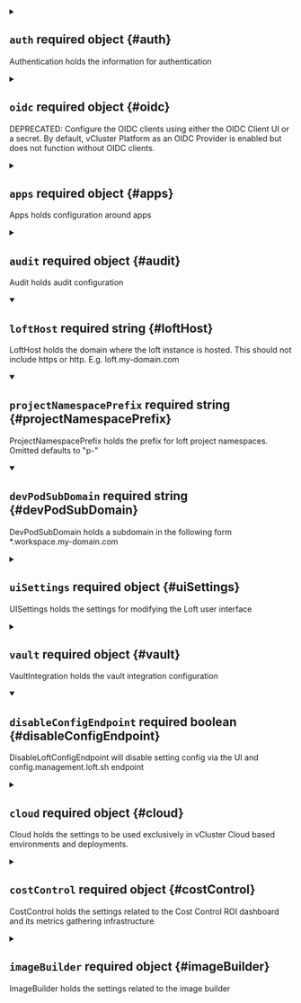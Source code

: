 


<details className="config-field" data-expandable="true">
<summary>

## `auth` <span className="config-field-required" data-required="false">required</span> <span className="config-field-type">object</span> <span className="config-field-default"></span> <span className="config-field-enum"></span> {#auth}

Authentication holds the information for authentication

</summary>




<details className="config-field" data-expandable="true">
<summary>

### `oidc` <span className="config-field-required" data-required="false">required</span> <span className="config-field-type">object</span> <span className="config-field-default"></span> <span className="config-field-enum"></span> {#auth-oidc}

OIDC holds oidc authentication configuration

</summary>




<details className="config-field" data-expandable="false" open>
<summary>

#### `issuerUrl` <span className="config-field-required" data-required="true">required</span> <span className="config-field-type">string</span> <span className="config-field-default"></span> <span className="config-field-enum"></span> {#auth-oidc-issuerUrl}

IssuerURL is the URL the provider signs ID Tokens as. This will be the "iss"
field of all tokens produced by the provider and is used for configuration
discovery.

The URL is usually the provider's URL without a path, for example
"https://accounts.google.com" or "https://login.salesforce.com".

The provider must implement configuration discovery.
See: https://openid.net/specs/openid-connect-discovery-1_0.html#ProviderConfig

</summary>



</details>



<details className="config-field" data-expandable="false" open>
<summary>

#### `clientId` <span className="config-field-required" data-required="true">required</span> <span className="config-field-type">string</span> <span className="config-field-default"></span> <span className="config-field-enum"></span> {#auth-oidc-clientId}

ClientID the JWT must be issued for, the "sub" field. This plugin only trusts a single
client to ensure the plugin can be used with public providers.

The plugin supports the "authorized party" OpenID Connect claim, which allows
specialized providers to issue tokens to a client for a different client.
See: https://openid.net/specs/openid-connect-core-1_0.html#IDToken

</summary>



</details>



<details className="config-field" data-expandable="false" open>
<summary>

#### `clientSecret` <span className="config-field-required" data-required="true">required</span> <span className="config-field-type">string</span> <span className="config-field-default"></span> <span className="config-field-enum"></span> {#auth-oidc-clientSecret}

ClientSecret to issue tokens from the OIDC provider

</summary>



</details>



<details className="config-field" data-expandable="false" open>
<summary>

#### `redirectURI` <span className="config-field-required" data-required="true">required</span> <span className="config-field-type">string</span> <span className="config-field-default"></span> <span className="config-field-enum"></span> {#auth-oidc-redirectURI}

loft redirect uri. E.g. https://loft.my.domain/auth/oidc/callback

</summary>



</details>



<details className="config-field" data-expandable="false" open>
<summary>

#### `postLogoutRedirectURI` <span className="config-field-required" data-required="false">required</span> <span className="config-field-type">string</span> <span className="config-field-default"></span> <span className="config-field-enum"></span> {#auth-oidc-postLogoutRedirectURI}

Loft URI to be redirected to after successful logout by OIDC Provider

</summary>



</details>



<details className="config-field" data-expandable="false" open>
<summary>

#### `caFile` <span className="config-field-required" data-required="false">required</span> <span className="config-field-type">string</span> <span className="config-field-default"></span> <span className="config-field-enum"></span> {#auth-oidc-caFile}

Path to a PEM encoded root certificate of the provider. Optional

</summary>



</details>



<details className="config-field" data-expandable="false" open>
<summary>

#### `insecureCa` <span className="config-field-required" data-required="false">required</span> <span className="config-field-type">boolean</span> <span className="config-field-default"></span> <span className="config-field-enum"></span> {#auth-oidc-insecureCa}

Specify whether to communicate without validating SSL certificates

</summary>



</details>



<details className="config-field" data-expandable="false" open>
<summary>

#### `preferredUsername` <span className="config-field-required" data-required="false">required</span> <span className="config-field-type">string</span> <span className="config-field-default"></span> <span className="config-field-enum"></span> {#auth-oidc-preferredUsername}

Configurable key which contains the preferred username claims

</summary>



</details>



<details className="config-field" data-expandable="false" open>
<summary>

#### `loftUsernameClaim` <span className="config-field-required" data-required="false">required</span> <span className="config-field-type">string</span> <span className="config-field-default"></span> <span className="config-field-enum"></span> {#auth-oidc-loftUsernameClaim}

LoftUsernameClaim is the JWT field to use as the user's username.

</summary>



</details>



<details className="config-field" data-expandable="false" open>
<summary>

#### `usernameClaim` <span className="config-field-required" data-required="false">required</span> <span className="config-field-type">string</span> <span className="config-field-default"></span> <span className="config-field-enum"></span> {#auth-oidc-usernameClaim}

UsernameClaim is the JWT field to use as the user's id.

</summary>



</details>



<details className="config-field" data-expandable="false" open>
<summary>

#### `emailClaim` <span className="config-field-required" data-required="false">required</span> <span className="config-field-type">string</span> <span className="config-field-default"></span> <span className="config-field-enum"></span> {#auth-oidc-emailClaim}

EmailClaim is the JWT field to use as the user's email.

</summary>



</details>



<details className="config-field" data-expandable="false" open>
<summary>

#### `allowedExtraClaims` <span className="config-field-required" data-required="false">required</span> <span className="config-field-type">string[]</span> <span className="config-field-default"></span> <span className="config-field-enum"></span> {#auth-oidc-allowedExtraClaims}

AllowedExtraClaims are claims of interest that are not part of User by default but may be provided by the OIDC provider.

</summary>



</details>



<details className="config-field" data-expandable="false" open>
<summary>

#### `usernamePrefix` <span className="config-field-required" data-required="false">required</span> <span className="config-field-type">string</span> <span className="config-field-default"></span> <span className="config-field-enum"></span> {#auth-oidc-usernamePrefix}

UsernamePrefix, if specified, causes claims mapping to username to be prefix with
the provided value. A value "oidc:" would result in usernames like "oidc:john".

</summary>



</details>



<details className="config-field" data-expandable="false" open>
<summary>

#### `groupsClaim` <span className="config-field-required" data-required="false">required</span> <span className="config-field-type">string</span> <span className="config-field-default"></span> <span className="config-field-enum"></span> {#auth-oidc-groupsClaim}

GroupsClaim, if specified, causes the OIDCAuthenticator to try to populate the user's
groups with an ID Token field. If the GroupsClaim field is present in an ID Token the value
must be a string or list of strings.

</summary>



</details>



<details className="config-field" data-expandable="false" open>
<summary>

#### `groups` <span className="config-field-required" data-required="false">required</span> <span className="config-field-type">string[]</span> <span className="config-field-default"></span> <span className="config-field-enum"></span> {#auth-oidc-groups}

If required groups is non empty, access is denied if the user is not part of at least one
of the specified groups.

</summary>



</details>



<details className="config-field" data-expandable="false" open>
<summary>

#### `scopes` <span className="config-field-required" data-required="false">required</span> <span className="config-field-type">string[]</span> <span className="config-field-default"></span> <span className="config-field-enum"></span> {#auth-oidc-scopes}

Scopes that should be sent to the server. If empty, defaults to "email" and "profile".

</summary>



</details>



<details className="config-field" data-expandable="false" open>
<summary>

#### `getUserInfo` <span className="config-field-required" data-required="false">required</span> <span className="config-field-type">boolean</span> <span className="config-field-default"></span> <span className="config-field-enum"></span> {#auth-oidc-getUserInfo}

GetUserInfo, if specified, tells the OIDCAuthenticator to try to populate the user's
information from the UserInfo.

</summary>



</details>



<details className="config-field" data-expandable="false" open>
<summary>

#### `groupsPrefix` <span className="config-field-required" data-required="false">required</span> <span className="config-field-type">string</span> <span className="config-field-default"></span> <span className="config-field-enum"></span> {#auth-oidc-groupsPrefix}

GroupsPrefix, if specified, causes claims mapping to group names to be prefixed with the
value. A value "oidc:" would result in groups like "oidc:engineering" and "oidc:marketing".

</summary>



</details>



<details className="config-field" data-expandable="false" open>
<summary>

#### `type` <span className="config-field-required" data-required="false">required</span> <span className="config-field-type">string</span> <span className="config-field-default"></span> <span className="config-field-enum"></span> {#auth-oidc-type}

Type of the OIDC to show in the UI. Only for displaying purposes

</summary>



</details>


</details>



<details className="config-field" data-expandable="true">
<summary>

### `github` <span className="config-field-required" data-required="false">required</span> <span className="config-field-type">object</span> <span className="config-field-default"></span> <span className="config-field-enum"></span> {#auth-github}

Github holds github authentication configuration

</summary>




<details className="config-field" data-expandable="false" open>
<summary>

#### `clientId` <span className="config-field-required" data-required="true">required</span> <span className="config-field-type">string</span> <span className="config-field-default"></span> <span className="config-field-enum"></span> {#auth-github-clientId}

ClientID holds the github client id

</summary>



</details>



<details className="config-field" data-expandable="false" open>
<summary>

#### `clientSecret` <span className="config-field-required" data-required="true">required</span> <span className="config-field-type">string</span> <span className="config-field-default"></span> <span className="config-field-enum"></span> {#auth-github-clientSecret}

ClientID holds the github client secret

</summary>



</details>



<details className="config-field" data-expandable="false" open>
<summary>

#### `redirectURI` <span className="config-field-required" data-required="true">required</span> <span className="config-field-type">string</span> <span className="config-field-default"></span> <span className="config-field-enum"></span> {#auth-github-redirectURI}

RedirectURI holds the redirect URI. Should be https://loft.domain.tld/auth/github/callback

</summary>



</details>



<details className="config-field" data-expandable="true">
<summary>

#### `orgs` <span className="config-field-required" data-required="false">required</span> <span className="config-field-type">object[]</span> <span className="config-field-default"></span> <span className="config-field-enum"></span> {#auth-github-orgs}

Loft queries the following organizations for group information.
Group claims are formatted as "(org):(team)".
For example if a user is part of the "engineering" team of the "coreos"
org, the group claim would include "coreos:engineering".

If orgs are specified in the config then user MUST be a member of at least one of the specified orgs to
authenticate with loft.

</summary>




<details className="config-field" data-expandable="false" open>
<summary>

##### `name` <span className="config-field-required" data-required="false">required</span> <span className="config-field-type">string</span> <span className="config-field-default"></span> <span className="config-field-enum"></span> {#auth-github-orgs-name}

Organization name in github (not slug, full name). Only users in this github
organization can authenticate.

</summary>



</details>



<details className="config-field" data-expandable="false" open>
<summary>

##### `teams` <span className="config-field-required" data-required="false">required</span> <span className="config-field-type">string[]</span> <span className="config-field-default"></span> <span className="config-field-enum"></span> {#auth-github-orgs-teams}

Names of teams in a github organization. A user will be able to
authenticate if they are members of at least one of these teams. Users
in the organization can authenticate if this field is omitted from the
config file.

</summary>



</details>


</details>



<details className="config-field" data-expandable="false" open>
<summary>

#### `hostName` <span className="config-field-required" data-required="false">required</span> <span className="config-field-type">string</span> <span className="config-field-default"></span> <span className="config-field-enum"></span> {#auth-github-hostName}

Required ONLY for GitHub Enterprise.
This is the Hostname of the GitHub Enterprise account listed on the
management console. Ensure this domain is routable on your network.

</summary>



</details>



<details className="config-field" data-expandable="false" open>
<summary>

#### `rootCA` <span className="config-field-required" data-required="false">required</span> <span className="config-field-type">string</span> <span className="config-field-default"></span> <span className="config-field-enum"></span> {#auth-github-rootCA}

ONLY for GitHub Enterprise. Optional field.
Used to support self-signed or untrusted CA root certificates.

</summary>



</details>


</details>



<details className="config-field" data-expandable="true">
<summary>

### `gitlab` <span className="config-field-required" data-required="false">required</span> <span className="config-field-type">object</span> <span className="config-field-default"></span> <span className="config-field-enum"></span> {#auth-gitlab}

Gitlab holds gitlab authentication configuration

</summary>




<details className="config-field" data-expandable="false" open>
<summary>

#### `clientId` <span className="config-field-required" data-required="true">required</span> <span className="config-field-type">string</span> <span className="config-field-default"></span> <span className="config-field-enum"></span> {#auth-gitlab-clientId}

Gitlab client id

</summary>



</details>



<details className="config-field" data-expandable="false" open>
<summary>

#### `clientSecret` <span className="config-field-required" data-required="true">required</span> <span className="config-field-type">string</span> <span className="config-field-default"></span> <span className="config-field-enum"></span> {#auth-gitlab-clientSecret}

Gitlab client secret

</summary>



</details>



<details className="config-field" data-expandable="false" open>
<summary>

#### `redirectURI` <span className="config-field-required" data-required="true">required</span> <span className="config-field-type">string</span> <span className="config-field-default"></span> <span className="config-field-enum"></span> {#auth-gitlab-redirectURI}

Redirect URI

</summary>



</details>



<details className="config-field" data-expandable="false" open>
<summary>

#### `baseURL` <span className="config-field-required" data-required="false">required</span> <span className="config-field-type">string</span> <span className="config-field-default"></span> <span className="config-field-enum"></span> {#auth-gitlab-baseURL}

BaseURL is optional, default = https://gitlab.com

</summary>



</details>



<details className="config-field" data-expandable="false" open>
<summary>

#### `groups` <span className="config-field-required" data-required="false">required</span> <span className="config-field-type">string[]</span> <span className="config-field-default"></span> <span className="config-field-enum"></span> {#auth-gitlab-groups}

Optional groups whitelist, communicated through the "groups" scope.
If `groups` is omitted, all of the user's GitLab groups are returned.
If `groups` is provided, this acts as a whitelist - only the user's GitLab groups that are in the configured `groups` below will go into the groups claim. Conversely, if the user is not in any of the configured `groups`, the user will not be authenticated.

</summary>



</details>


</details>



<details className="config-field" data-expandable="true">
<summary>

### `google` <span className="config-field-required" data-required="false">required</span> <span className="config-field-type">object</span> <span className="config-field-default"></span> <span className="config-field-enum"></span> {#auth-google}

Google holds google authentication configuration

</summary>




<details className="config-field" data-expandable="false" open>
<summary>

#### `clientId` <span className="config-field-required" data-required="true">required</span> <span className="config-field-type">string</span> <span className="config-field-default"></span> <span className="config-field-enum"></span> {#auth-google-clientId}

Google client id

</summary>



</details>



<details className="config-field" data-expandable="false" open>
<summary>

#### `clientSecret` <span className="config-field-required" data-required="true">required</span> <span className="config-field-type">string</span> <span className="config-field-default"></span> <span className="config-field-enum"></span> {#auth-google-clientSecret}

Google client secret

</summary>



</details>



<details className="config-field" data-expandable="false" open>
<summary>

#### `redirectURI` <span className="config-field-required" data-required="true">required</span> <span className="config-field-type">string</span> <span className="config-field-default"></span> <span className="config-field-enum"></span> {#auth-google-redirectURI}

loft redirect uri. E.g. https://loft.my.domain/auth/google/callback

</summary>



</details>



<details className="config-field" data-expandable="false" open>
<summary>

#### `scopes` <span className="config-field-required" data-required="false">required</span> <span className="config-field-type">string[]</span> <span className="config-field-default"></span> <span className="config-field-enum"></span> {#auth-google-scopes}

defaults to "profile" and "email"

</summary>



</details>



<details className="config-field" data-expandable="false" open>
<summary>

#### `hostedDomains` <span className="config-field-required" data-required="false">required</span> <span className="config-field-type">string[]</span> <span className="config-field-default"></span> <span className="config-field-enum"></span> {#auth-google-hostedDomains}

Optional list of whitelisted domains
If this field is nonempty, only users from a listed domain will be allowed to log in

</summary>



</details>



<details className="config-field" data-expandable="false" open>
<summary>

#### `groups` <span className="config-field-required" data-required="false">required</span> <span className="config-field-type">string[]</span> <span className="config-field-default"></span> <span className="config-field-enum"></span> {#auth-google-groups}

Optional list of whitelisted groups
If this field is nonempty, only users from a listed group will be allowed to log in

</summary>



</details>



<details className="config-field" data-expandable="false" open>
<summary>

#### `serviceAccountFilePath` <span className="config-field-required" data-required="false">required</span> <span className="config-field-type">string</span> <span className="config-field-default"></span> <span className="config-field-enum"></span> {#auth-google-serviceAccountFilePath}

Optional path to service account json
If nonempty, and groups claim is made, will use authentication from file to
check groups with the admin directory api

</summary>



</details>



<details className="config-field" data-expandable="false" open>
<summary>

#### `adminEmail` <span className="config-field-required" data-required="false">required</span> <span className="config-field-type">string</span> <span className="config-field-default"></span> <span className="config-field-enum"></span> {#auth-google-adminEmail}

Required if ServiceAccountFilePath
The email of a GSuite super user which the service account will impersonate
when listing groups

</summary>



</details>


</details>



<details className="config-field" data-expandable="true">
<summary>

### `microsoft` <span className="config-field-required" data-required="false">required</span> <span className="config-field-type">object</span> <span className="config-field-default"></span> <span className="config-field-enum"></span> {#auth-microsoft}

Microsoft holds microsoft authentication configuration

</summary>




<details className="config-field" data-expandable="false" open>
<summary>

#### `clientId` <span className="config-field-required" data-required="true">required</span> <span className="config-field-type">string</span> <span className="config-field-default"></span> <span className="config-field-enum"></span> {#auth-microsoft-clientId}

Microsoft client id

</summary>



</details>



<details className="config-field" data-expandable="false" open>
<summary>

#### `clientSecret` <span className="config-field-required" data-required="true">required</span> <span className="config-field-type">string</span> <span className="config-field-default"></span> <span className="config-field-enum"></span> {#auth-microsoft-clientSecret}

Microsoft client secret

</summary>



</details>



<details className="config-field" data-expandable="false" open>
<summary>

#### `redirectURI` <span className="config-field-required" data-required="true">required</span> <span className="config-field-type">string</span> <span className="config-field-default"></span> <span className="config-field-enum"></span> {#auth-microsoft-redirectURI}

loft redirect uri. Usually https://loft.my.domain/auth/microsoft/callback

</summary>



</details>



<details className="config-field" data-expandable="false" open>
<summary>

#### `tenant` <span className="config-field-required" data-required="false">required</span> <span className="config-field-type">string</span> <span className="config-field-default"></span> <span className="config-field-enum"></span> {#auth-microsoft-tenant}

tenant configuration parameter controls what kinds of accounts may be authenticated in loft.
By default, all types of Microsoft accounts (consumers and organizations) can authenticate in loft via Microsoft.
To change this, set the tenant parameter to one of the following:

common - both personal and business/school accounts can authenticate in loft via Microsoft (default)
consumers - only personal accounts can authenticate in loft
organizations - only business/school accounts can authenticate in loft
tenant uuid or tenant name - only accounts belonging to specific tenant identified by either tenant uuid or tenant name can authenticate in loft

</summary>



</details>



<details className="config-field" data-expandable="false" open>
<summary>

#### `groups` <span className="config-field-required" data-required="false">required</span> <span className="config-field-type">string[]</span> <span className="config-field-default"></span> <span className="config-field-enum"></span> {#auth-microsoft-groups}

It is possible to require a user to be a member of a particular group to be successfully authenticated in loft.

</summary>



</details>



<details className="config-field" data-expandable="false" open>
<summary>

#### `onlySecurityGroups` <span className="config-field-required" data-required="false">required</span> <span className="config-field-type">boolean</span> <span className="config-field-default"></span> <span className="config-field-enum"></span> {#auth-microsoft-onlySecurityGroups}

configuration option restricts the list to include only security groups. By default all groups (security, Office 365, mailing lists) are included.

</summary>



</details>



<details className="config-field" data-expandable="false" open>
<summary>

#### `useGroupsAsWhitelist` <span className="config-field-required" data-required="false">required</span> <span className="config-field-type">boolean</span> <span className="config-field-default"></span> <span className="config-field-enum"></span> {#auth-microsoft-useGroupsAsWhitelist}

Restrict the groups claims to include only the user’s groups that are in the configured groups

</summary>



</details>


</details>



<details className="config-field" data-expandable="true">
<summary>

### `saml` <span className="config-field-required" data-required="false">required</span> <span className="config-field-type">object</span> <span className="config-field-default"></span> <span className="config-field-enum"></span> {#auth-saml}

SAML holds saml authentication configuration

</summary>




<details className="config-field" data-expandable="false" open>
<summary>

#### `redirectURI` <span className="config-field-required" data-required="true">required</span> <span className="config-field-type">string</span> <span className="config-field-default"></span> <span className="config-field-enum"></span> {#auth-saml-redirectURI}

If the response assertion status value contains a Destination element, it
must match this value exactly.
Usually looks like https://your-loft-domain/auth/saml/callback

</summary>



</details>



<details className="config-field" data-expandable="false" open>
<summary>

#### `ssoURL` <span className="config-field-required" data-required="true">required</span> <span className="config-field-type">string</span> <span className="config-field-default"></span> <span className="config-field-enum"></span> {#auth-saml-ssoURL}

SSO URL used for POST value.

</summary>



</details>



<details className="config-field" data-expandable="false" open>
<summary>

#### `caData` <span className="config-field-required" data-required="false">required</span> <span className="config-field-type">string</span> <span className="config-field-default"></span> <span className="config-field-enum"></span> {#auth-saml-caData}

CAData is a base64 encoded string that holds the ca certificate for validating the signature of the SAML response.
Either CAData, CA or InsecureSkipSignatureValidation needs to be defined.

</summary>



</details>



<details className="config-field" data-expandable="false" open>
<summary>

#### `usernameAttr` <span className="config-field-required" data-required="true">required</span> <span className="config-field-type">string</span> <span className="config-field-default"></span> <span className="config-field-enum"></span> {#auth-saml-usernameAttr}

Name of attribute in the returned assertions to map to username

</summary>



</details>



<details className="config-field" data-expandable="false" open>
<summary>

#### `emailAttr` <span className="config-field-required" data-required="true">required</span> <span className="config-field-type">string</span> <span className="config-field-default"></span> <span className="config-field-enum"></span> {#auth-saml-emailAttr}

Name of attribute in the returned assertions to map to email

</summary>



</details>



<details className="config-field" data-expandable="false" open>
<summary>

#### `groupsAttr` <span className="config-field-required" data-required="false">required</span> <span className="config-field-type">string</span> <span className="config-field-default"></span> <span className="config-field-enum"></span> {#auth-saml-groupsAttr}

Name of attribute in the returned assertions to map to groups

</summary>



</details>



<details className="config-field" data-expandable="false" open>
<summary>

#### `ca` <span className="config-field-required" data-required="false">required</span> <span className="config-field-type">string</span> <span className="config-field-default"></span> <span className="config-field-enum"></span> {#auth-saml-ca}

CA to use when validating the signature of the SAML response.

</summary>



</details>



<details className="config-field" data-expandable="false" open>
<summary>

#### `insecureSkipSignatureValidation` <span className="config-field-required" data-required="false">required</span> <span className="config-field-type">boolean</span> <span className="config-field-default"></span> <span className="config-field-enum"></span> {#auth-saml-insecureSkipSignatureValidation}

Ignore the ca cert

</summary>



</details>



<details className="config-field" data-expandable="false" open>
<summary>

#### `entityIssuer` <span className="config-field-required" data-required="false">required</span> <span className="config-field-type">string</span> <span className="config-field-default"></span> <span className="config-field-enum"></span> {#auth-saml-entityIssuer}

When provided Loft will include this as the Issuer value during AuthnRequest.
It will also override the redirectURI as the required audience when evaluating
AudienceRestriction elements in the response.

</summary>



</details>



<details className="config-field" data-expandable="false" open>
<summary>

#### `ssoIssuer` <span className="config-field-required" data-required="false">required</span> <span className="config-field-type">string</span> <span className="config-field-default"></span> <span className="config-field-enum"></span> {#auth-saml-ssoIssuer}

Issuer value expected in the SAML response. Optional.

</summary>



</details>



<details className="config-field" data-expandable="false" open>
<summary>

#### `groupsDelim` <span className="config-field-required" data-required="false">required</span> <span className="config-field-type">string</span> <span className="config-field-default"></span> <span className="config-field-enum"></span> {#auth-saml-groupsDelim}

If GroupsDelim is supplied the connector assumes groups are returned as a
single string instead of multiple attribute values. This delimiter will be
used split the groups string.

</summary>



</details>



<details className="config-field" data-expandable="false" open>
<summary>

#### `allowedGroups` <span className="config-field-required" data-required="false">required</span> <span className="config-field-type">string[]</span> <span className="config-field-default"></span> <span className="config-field-enum"></span> {#auth-saml-allowedGroups}

List of groups to filter access based on membership

</summary>



</details>



<details className="config-field" data-expandable="false" open>
<summary>

#### `filterGroups` <span className="config-field-required" data-required="false">required</span> <span className="config-field-type">boolean</span> <span className="config-field-default"></span> <span className="config-field-enum"></span> {#auth-saml-filterGroups}

If used with allowed groups, only forwards the allowed groups and not all
groups specified.

</summary>



</details>



<details className="config-field" data-expandable="false" open>
<summary>

#### `nameIDPolicyFormat` <span className="config-field-required" data-required="false">required</span> <span className="config-field-type">string</span> <span className="config-field-default"></span> <span className="config-field-enum"></span> {#auth-saml-nameIDPolicyFormat}

Requested format of the NameID. The NameID value is is mapped to the ID Token
'sub' claim.

This can be an abbreviated form of the full URI with just the last component. For
example, if this value is set to "emailAddress" the format will resolve to:

		urn:oasis:names:tc:SAML:1.1:nameid-format:emailAddress

If no value is specified, this value defaults to:

		urn:oasis:names:tc:SAML:2.0:nameid-format:persistent


</summary>



</details>


</details>



<details className="config-field" data-expandable="true">
<summary>

### `rancher` <span className="config-field-required" data-required="false">required</span> <span className="config-field-type">object</span> <span className="config-field-default"></span> <span className="config-field-enum"></span> {#auth-rancher}

Rancher holds the rancher authentication options

</summary>




<details className="config-field" data-expandable="false" open>
<summary>

#### `host` <span className="config-field-required" data-required="false">required</span> <span className="config-field-type">string</span> <span className="config-field-default"></span> <span className="config-field-enum"></span> {#auth-rancher-host}

Host holds the rancher host, e.g. my-domain.com

</summary>



</details>



<details className="config-field" data-expandable="false" open>
<summary>

#### `bearerToken` <span className="config-field-required" data-required="false">required</span> <span className="config-field-type">string</span> <span className="config-field-default"></span> <span className="config-field-enum"></span> {#auth-rancher-bearerToken}

BearerToken holds the rancher API key in token username and password form. E.g. my-token:my-secret

</summary>



</details>



<details className="config-field" data-expandable="false" open>
<summary>

#### `insecure` <span className="config-field-required" data-required="false">required</span> <span className="config-field-type">boolean</span> <span className="config-field-default"></span> <span className="config-field-enum"></span> {#auth-rancher-insecure}

Insecure tells Loft if the Rancher endpoint is insecure.

</summary>



</details>


</details>



<details className="config-field" data-expandable="true">
<summary>

### `password` <span className="config-field-required" data-required="false">required</span> <span className="config-field-type">object</span> <span className="config-field-default"></span> <span className="config-field-enum"></span> {#auth-password}

Password holds password authentication relevant information

</summary>




<details className="config-field" data-expandable="false" open>
<summary>

#### `disabled` <span className="config-field-required" data-required="true">required</span> <span className="config-field-type">boolean</span> <span className="config-field-default"></span> <span className="config-field-enum"></span> {#auth-password-disabled}

If true login via password is disabled

</summary>



</details>


</details>



<details className="config-field" data-expandable="true">
<summary>

### `connectors` <span className="config-field-required" data-required="false">required</span> <span className="config-field-type">object[]</span> <span className="config-field-default"></span> <span className="config-field-enum"></span> {#auth-connectors}

Connectors are optional additional connectors for Loft.

</summary>




<details className="config-field" data-expandable="false" open>
<summary>

#### `id` <span className="config-field-required" data-required="false">required</span> <span className="config-field-type">string</span> <span className="config-field-default"></span> <span className="config-field-enum"></span> {#auth-connectors-id}

ID is the id that should show up in the url

</summary>



</details>



<details className="config-field" data-expandable="false" open>
<summary>

#### `displayName` <span className="config-field-required" data-required="false">required</span> <span className="config-field-type">string</span> <span className="config-field-default"></span> <span className="config-field-enum"></span> {#auth-connectors-displayName}

DisplayName is the name that should show up in the ui

</summary>



</details>



<details className="config-field" data-expandable="true">
<summary>

#### `oidc` <span className="config-field-required" data-required="false">required</span> <span className="config-field-type">object</span> <span className="config-field-default"></span> <span className="config-field-enum"></span> {#auth-connectors-oidc}

OIDC holds oidc authentication configuration

</summary>




<details className="config-field" data-expandable="false" open>
<summary>

##### `issuerUrl` <span className="config-field-required" data-required="true">required</span> <span className="config-field-type">string</span> <span className="config-field-default"></span> <span className="config-field-enum"></span> {#auth-connectors-oidc-issuerUrl}

IssuerURL is the URL the provider signs ID Tokens as. This will be the "iss"
field of all tokens produced by the provider and is used for configuration
discovery.

The URL is usually the provider's URL without a path, for example
"https://accounts.google.com" or "https://login.salesforce.com".

The provider must implement configuration discovery.
See: https://openid.net/specs/openid-connect-discovery-1_0.html#ProviderConfig

</summary>



</details>



<details className="config-field" data-expandable="false" open>
<summary>

##### `clientId` <span className="config-field-required" data-required="true">required</span> <span className="config-field-type">string</span> <span className="config-field-default"></span> <span className="config-field-enum"></span> {#auth-connectors-oidc-clientId}

ClientID the JWT must be issued for, the "sub" field. This plugin only trusts a single
client to ensure the plugin can be used with public providers.

The plugin supports the "authorized party" OpenID Connect claim, which allows
specialized providers to issue tokens to a client for a different client.
See: https://openid.net/specs/openid-connect-core-1_0.html#IDToken

</summary>



</details>



<details className="config-field" data-expandable="false" open>
<summary>

##### `clientSecret` <span className="config-field-required" data-required="true">required</span> <span className="config-field-type">string</span> <span className="config-field-default"></span> <span className="config-field-enum"></span> {#auth-connectors-oidc-clientSecret}

ClientSecret to issue tokens from the OIDC provider

</summary>



</details>



<details className="config-field" data-expandable="false" open>
<summary>

##### `redirectURI` <span className="config-field-required" data-required="true">required</span> <span className="config-field-type">string</span> <span className="config-field-default"></span> <span className="config-field-enum"></span> {#auth-connectors-oidc-redirectURI}

loft redirect uri. E.g. https://loft.my.domain/auth/oidc/callback

</summary>



</details>



<details className="config-field" data-expandable="false" open>
<summary>

##### `postLogoutRedirectURI` <span className="config-field-required" data-required="false">required</span> <span className="config-field-type">string</span> <span className="config-field-default"></span> <span className="config-field-enum"></span> {#auth-connectors-oidc-postLogoutRedirectURI}

Loft URI to be redirected to after successful logout by OIDC Provider

</summary>



</details>



<details className="config-field" data-expandable="false" open>
<summary>

##### `caFile` <span className="config-field-required" data-required="false">required</span> <span className="config-field-type">string</span> <span className="config-field-default"></span> <span className="config-field-enum"></span> {#auth-connectors-oidc-caFile}

Path to a PEM encoded root certificate of the provider. Optional

</summary>



</details>



<details className="config-field" data-expandable="false" open>
<summary>

##### `insecureCa` <span className="config-field-required" data-required="false">required</span> <span className="config-field-type">boolean</span> <span className="config-field-default"></span> <span className="config-field-enum"></span> {#auth-connectors-oidc-insecureCa}

Specify whether to communicate without validating SSL certificates

</summary>



</details>



<details className="config-field" data-expandable="false" open>
<summary>

##### `preferredUsername` <span className="config-field-required" data-required="false">required</span> <span className="config-field-type">string</span> <span className="config-field-default"></span> <span className="config-field-enum"></span> {#auth-connectors-oidc-preferredUsername}

Configurable key which contains the preferred username claims

</summary>



</details>



<details className="config-field" data-expandable="false" open>
<summary>

##### `loftUsernameClaim` <span className="config-field-required" data-required="false">required</span> <span className="config-field-type">string</span> <span className="config-field-default"></span> <span className="config-field-enum"></span> {#auth-connectors-oidc-loftUsernameClaim}

LoftUsernameClaim is the JWT field to use as the user's username.

</summary>



</details>



<details className="config-field" data-expandable="false" open>
<summary>

##### `usernameClaim` <span className="config-field-required" data-required="false">required</span> <span className="config-field-type">string</span> <span className="config-field-default"></span> <span className="config-field-enum"></span> {#auth-connectors-oidc-usernameClaim}

UsernameClaim is the JWT field to use as the user's id.

</summary>



</details>



<details className="config-field" data-expandable="false" open>
<summary>

##### `emailClaim` <span className="config-field-required" data-required="false">required</span> <span className="config-field-type">string</span> <span className="config-field-default"></span> <span className="config-field-enum"></span> {#auth-connectors-oidc-emailClaim}

EmailClaim is the JWT field to use as the user's email.

</summary>



</details>



<details className="config-field" data-expandable="false" open>
<summary>

##### `allowedExtraClaims` <span className="config-field-required" data-required="false">required</span> <span className="config-field-type">string[]</span> <span className="config-field-default"></span> <span className="config-field-enum"></span> {#auth-connectors-oidc-allowedExtraClaims}

AllowedExtraClaims are claims of interest that are not part of User by default but may be provided by the OIDC provider.

</summary>



</details>



<details className="config-field" data-expandable="false" open>
<summary>

##### `usernamePrefix` <span className="config-field-required" data-required="false">required</span> <span className="config-field-type">string</span> <span className="config-field-default"></span> <span className="config-field-enum"></span> {#auth-connectors-oidc-usernamePrefix}

UsernamePrefix, if specified, causes claims mapping to username to be prefix with
the provided value. A value "oidc:" would result in usernames like "oidc:john".

</summary>



</details>



<details className="config-field" data-expandable="false" open>
<summary>

##### `groupsClaim` <span className="config-field-required" data-required="false">required</span> <span className="config-field-type">string</span> <span className="config-field-default"></span> <span className="config-field-enum"></span> {#auth-connectors-oidc-groupsClaim}

GroupsClaim, if specified, causes the OIDCAuthenticator to try to populate the user's
groups with an ID Token field. If the GroupsClaim field is present in an ID Token the value
must be a string or list of strings.

</summary>



</details>



<details className="config-field" data-expandable="false" open>
<summary>

##### `groups` <span className="config-field-required" data-required="false">required</span> <span className="config-field-type">string[]</span> <span className="config-field-default"></span> <span className="config-field-enum"></span> {#auth-connectors-oidc-groups}

If required groups is non empty, access is denied if the user is not part of at least one
of the specified groups.

</summary>



</details>



<details className="config-field" data-expandable="false" open>
<summary>

##### `scopes` <span className="config-field-required" data-required="false">required</span> <span className="config-field-type">string[]</span> <span className="config-field-default"></span> <span className="config-field-enum"></span> {#auth-connectors-oidc-scopes}

Scopes that should be sent to the server. If empty, defaults to "email" and "profile".

</summary>



</details>



<details className="config-field" data-expandable="false" open>
<summary>

##### `getUserInfo` <span className="config-field-required" data-required="false">required</span> <span className="config-field-type">boolean</span> <span className="config-field-default"></span> <span className="config-field-enum"></span> {#auth-connectors-oidc-getUserInfo}

GetUserInfo, if specified, tells the OIDCAuthenticator to try to populate the user's
information from the UserInfo.

</summary>



</details>



<details className="config-field" data-expandable="false" open>
<summary>

##### `groupsPrefix` <span className="config-field-required" data-required="false">required</span> <span className="config-field-type">string</span> <span className="config-field-default"></span> <span className="config-field-enum"></span> {#auth-connectors-oidc-groupsPrefix}

GroupsPrefix, if specified, causes claims mapping to group names to be prefixed with the
value. A value "oidc:" would result in groups like "oidc:engineering" and "oidc:marketing".

</summary>



</details>



<details className="config-field" data-expandable="false" open>
<summary>

##### `type` <span className="config-field-required" data-required="false">required</span> <span className="config-field-type">string</span> <span className="config-field-default"></span> <span className="config-field-enum"></span> {#auth-connectors-oidc-type}

Type of the OIDC to show in the UI. Only for displaying purposes

</summary>



</details>


</details>



<details className="config-field" data-expandable="true">
<summary>

#### `github` <span className="config-field-required" data-required="false">required</span> <span className="config-field-type">object</span> <span className="config-field-default"></span> <span className="config-field-enum"></span> {#auth-connectors-github}

Github holds github authentication configuration

</summary>




<details className="config-field" data-expandable="false" open>
<summary>

##### `clientId` <span className="config-field-required" data-required="true">required</span> <span className="config-field-type">string</span> <span className="config-field-default"></span> <span className="config-field-enum"></span> {#auth-connectors-github-clientId}

ClientID holds the github client id

</summary>



</details>



<details className="config-field" data-expandable="false" open>
<summary>

##### `clientSecret` <span className="config-field-required" data-required="true">required</span> <span className="config-field-type">string</span> <span className="config-field-default"></span> <span className="config-field-enum"></span> {#auth-connectors-github-clientSecret}

ClientID holds the github client secret

</summary>



</details>



<details className="config-field" data-expandable="false" open>
<summary>

##### `redirectURI` <span className="config-field-required" data-required="true">required</span> <span className="config-field-type">string</span> <span className="config-field-default"></span> <span className="config-field-enum"></span> {#auth-connectors-github-redirectURI}

RedirectURI holds the redirect URI. Should be https://loft.domain.tld/auth/github/callback

</summary>



</details>



<details className="config-field" data-expandable="true">
<summary>

##### `orgs` <span className="config-field-required" data-required="false">required</span> <span className="config-field-type">object[]</span> <span className="config-field-default"></span> <span className="config-field-enum"></span> {#auth-connectors-github-orgs}

Loft queries the following organizations for group information.
Group claims are formatted as "(org):(team)".
For example if a user is part of the "engineering" team of the "coreos"
org, the group claim would include "coreos:engineering".

If orgs are specified in the config then user MUST be a member of at least one of the specified orgs to
authenticate with loft.

</summary>




<details className="config-field" data-expandable="false" open>
<summary>

##### `name` <span className="config-field-required" data-required="false">required</span> <span className="config-field-type">string</span> <span className="config-field-default"></span> <span className="config-field-enum"></span> {#auth-connectors-github-orgs-name}

Organization name in github (not slug, full name). Only users in this github
organization can authenticate.

</summary>



</details>



<details className="config-field" data-expandable="false" open>
<summary>

##### `teams` <span className="config-field-required" data-required="false">required</span> <span className="config-field-type">string[]</span> <span className="config-field-default"></span> <span className="config-field-enum"></span> {#auth-connectors-github-orgs-teams}

Names of teams in a github organization. A user will be able to
authenticate if they are members of at least one of these teams. Users
in the organization can authenticate if this field is omitted from the
config file.

</summary>



</details>


</details>



<details className="config-field" data-expandable="false" open>
<summary>

##### `hostName` <span className="config-field-required" data-required="false">required</span> <span className="config-field-type">string</span> <span className="config-field-default"></span> <span className="config-field-enum"></span> {#auth-connectors-github-hostName}

Required ONLY for GitHub Enterprise.
This is the Hostname of the GitHub Enterprise account listed on the
management console. Ensure this domain is routable on your network.

</summary>



</details>



<details className="config-field" data-expandable="false" open>
<summary>

##### `rootCA` <span className="config-field-required" data-required="false">required</span> <span className="config-field-type">string</span> <span className="config-field-default"></span> <span className="config-field-enum"></span> {#auth-connectors-github-rootCA}

ONLY for GitHub Enterprise. Optional field.
Used to support self-signed or untrusted CA root certificates.

</summary>



</details>


</details>



<details className="config-field" data-expandable="true">
<summary>

#### `gitlab` <span className="config-field-required" data-required="false">required</span> <span className="config-field-type">object</span> <span className="config-field-default"></span> <span className="config-field-enum"></span> {#auth-connectors-gitlab}

Gitlab holds gitlab authentication configuration

</summary>




<details className="config-field" data-expandable="false" open>
<summary>

##### `clientId` <span className="config-field-required" data-required="true">required</span> <span className="config-field-type">string</span> <span className="config-field-default"></span> <span className="config-field-enum"></span> {#auth-connectors-gitlab-clientId}

Gitlab client id

</summary>



</details>



<details className="config-field" data-expandable="false" open>
<summary>

##### `clientSecret` <span className="config-field-required" data-required="true">required</span> <span className="config-field-type">string</span> <span className="config-field-default"></span> <span className="config-field-enum"></span> {#auth-connectors-gitlab-clientSecret}

Gitlab client secret

</summary>



</details>



<details className="config-field" data-expandable="false" open>
<summary>

##### `redirectURI` <span className="config-field-required" data-required="true">required</span> <span className="config-field-type">string</span> <span className="config-field-default"></span> <span className="config-field-enum"></span> {#auth-connectors-gitlab-redirectURI}

Redirect URI

</summary>



</details>



<details className="config-field" data-expandable="false" open>
<summary>

##### `baseURL` <span className="config-field-required" data-required="false">required</span> <span className="config-field-type">string</span> <span className="config-field-default"></span> <span className="config-field-enum"></span> {#auth-connectors-gitlab-baseURL}

BaseURL is optional, default = https://gitlab.com

</summary>



</details>



<details className="config-field" data-expandable="false" open>
<summary>

##### `groups` <span className="config-field-required" data-required="false">required</span> <span className="config-field-type">string[]</span> <span className="config-field-default"></span> <span className="config-field-enum"></span> {#auth-connectors-gitlab-groups}

Optional groups whitelist, communicated through the "groups" scope.
If `groups` is omitted, all of the user's GitLab groups are returned.
If `groups` is provided, this acts as a whitelist - only the user's GitLab groups that are in the configured `groups` below will go into the groups claim. Conversely, if the user is not in any of the configured `groups`, the user will not be authenticated.

</summary>



</details>


</details>



<details className="config-field" data-expandable="true">
<summary>

#### `google` <span className="config-field-required" data-required="false">required</span> <span className="config-field-type">object</span> <span className="config-field-default"></span> <span className="config-field-enum"></span> {#auth-connectors-google}

Google holds google authentication configuration

</summary>




<details className="config-field" data-expandable="false" open>
<summary>

##### `clientId` <span className="config-field-required" data-required="true">required</span> <span className="config-field-type">string</span> <span className="config-field-default"></span> <span className="config-field-enum"></span> {#auth-connectors-google-clientId}

Google client id

</summary>



</details>



<details className="config-field" data-expandable="false" open>
<summary>

##### `clientSecret` <span className="config-field-required" data-required="true">required</span> <span className="config-field-type">string</span> <span className="config-field-default"></span> <span className="config-field-enum"></span> {#auth-connectors-google-clientSecret}

Google client secret

</summary>



</details>



<details className="config-field" data-expandable="false" open>
<summary>

##### `redirectURI` <span className="config-field-required" data-required="true">required</span> <span className="config-field-type">string</span> <span className="config-field-default"></span> <span className="config-field-enum"></span> {#auth-connectors-google-redirectURI}

loft redirect uri. E.g. https://loft.my.domain/auth/google/callback

</summary>



</details>



<details className="config-field" data-expandable="false" open>
<summary>

##### `scopes` <span className="config-field-required" data-required="false">required</span> <span className="config-field-type">string[]</span> <span className="config-field-default"></span> <span className="config-field-enum"></span> {#auth-connectors-google-scopes}

defaults to "profile" and "email"

</summary>



</details>



<details className="config-field" data-expandable="false" open>
<summary>

##### `hostedDomains` <span className="config-field-required" data-required="false">required</span> <span className="config-field-type">string[]</span> <span className="config-field-default"></span> <span className="config-field-enum"></span> {#auth-connectors-google-hostedDomains}

Optional list of whitelisted domains
If this field is nonempty, only users from a listed domain will be allowed to log in

</summary>



</details>



<details className="config-field" data-expandable="false" open>
<summary>

##### `groups` <span className="config-field-required" data-required="false">required</span> <span className="config-field-type">string[]</span> <span className="config-field-default"></span> <span className="config-field-enum"></span> {#auth-connectors-google-groups}

Optional list of whitelisted groups
If this field is nonempty, only users from a listed group will be allowed to log in

</summary>



</details>



<details className="config-field" data-expandable="false" open>
<summary>

##### `serviceAccountFilePath` <span className="config-field-required" data-required="false">required</span> <span className="config-field-type">string</span> <span className="config-field-default"></span> <span className="config-field-enum"></span> {#auth-connectors-google-serviceAccountFilePath}

Optional path to service account json
If nonempty, and groups claim is made, will use authentication from file to
check groups with the admin directory api

</summary>



</details>



<details className="config-field" data-expandable="false" open>
<summary>

##### `adminEmail` <span className="config-field-required" data-required="false">required</span> <span className="config-field-type">string</span> <span className="config-field-default"></span> <span className="config-field-enum"></span> {#auth-connectors-google-adminEmail}

Required if ServiceAccountFilePath
The email of a GSuite super user which the service account will impersonate
when listing groups

</summary>



</details>


</details>



<details className="config-field" data-expandable="true">
<summary>

#### `microsoft` <span className="config-field-required" data-required="false">required</span> <span className="config-field-type">object</span> <span className="config-field-default"></span> <span className="config-field-enum"></span> {#auth-connectors-microsoft}

Microsoft holds microsoft authentication configuration

</summary>




<details className="config-field" data-expandable="false" open>
<summary>

##### `clientId` <span className="config-field-required" data-required="true">required</span> <span className="config-field-type">string</span> <span className="config-field-default"></span> <span className="config-field-enum"></span> {#auth-connectors-microsoft-clientId}

Microsoft client id

</summary>



</details>



<details className="config-field" data-expandable="false" open>
<summary>

##### `clientSecret` <span className="config-field-required" data-required="true">required</span> <span className="config-field-type">string</span> <span className="config-field-default"></span> <span className="config-field-enum"></span> {#auth-connectors-microsoft-clientSecret}

Microsoft client secret

</summary>



</details>



<details className="config-field" data-expandable="false" open>
<summary>

##### `redirectURI` <span className="config-field-required" data-required="true">required</span> <span className="config-field-type">string</span> <span className="config-field-default"></span> <span className="config-field-enum"></span> {#auth-connectors-microsoft-redirectURI}

loft redirect uri. Usually https://loft.my.domain/auth/microsoft/callback

</summary>



</details>



<details className="config-field" data-expandable="false" open>
<summary>

##### `tenant` <span className="config-field-required" data-required="false">required</span> <span className="config-field-type">string</span> <span className="config-field-default"></span> <span className="config-field-enum"></span> {#auth-connectors-microsoft-tenant}

tenant configuration parameter controls what kinds of accounts may be authenticated in loft.
By default, all types of Microsoft accounts (consumers and organizations) can authenticate in loft via Microsoft.
To change this, set the tenant parameter to one of the following:

common - both personal and business/school accounts can authenticate in loft via Microsoft (default)
consumers - only personal accounts can authenticate in loft
organizations - only business/school accounts can authenticate in loft
tenant uuid or tenant name - only accounts belonging to specific tenant identified by either tenant uuid or tenant name can authenticate in loft

</summary>



</details>



<details className="config-field" data-expandable="false" open>
<summary>

##### `groups` <span className="config-field-required" data-required="false">required</span> <span className="config-field-type">string[]</span> <span className="config-field-default"></span> <span className="config-field-enum"></span> {#auth-connectors-microsoft-groups}

It is possible to require a user to be a member of a particular group to be successfully authenticated in loft.

</summary>



</details>



<details className="config-field" data-expandable="false" open>
<summary>

##### `onlySecurityGroups` <span className="config-field-required" data-required="false">required</span> <span className="config-field-type">boolean</span> <span className="config-field-default"></span> <span className="config-field-enum"></span> {#auth-connectors-microsoft-onlySecurityGroups}

configuration option restricts the list to include only security groups. By default all groups (security, Office 365, mailing lists) are included.

</summary>



</details>



<details className="config-field" data-expandable="false" open>
<summary>

##### `useGroupsAsWhitelist` <span className="config-field-required" data-required="false">required</span> <span className="config-field-type">boolean</span> <span className="config-field-default"></span> <span className="config-field-enum"></span> {#auth-connectors-microsoft-useGroupsAsWhitelist}

Restrict the groups claims to include only the user’s groups that are in the configured groups

</summary>



</details>


</details>



<details className="config-field" data-expandable="true">
<summary>

#### `saml` <span className="config-field-required" data-required="false">required</span> <span className="config-field-type">object</span> <span className="config-field-default"></span> <span className="config-field-enum"></span> {#auth-connectors-saml}

SAML holds saml authentication configuration

</summary>




<details className="config-field" data-expandable="false" open>
<summary>

##### `redirectURI` <span className="config-field-required" data-required="true">required</span> <span className="config-field-type">string</span> <span className="config-field-default"></span> <span className="config-field-enum"></span> {#auth-connectors-saml-redirectURI}

If the response assertion status value contains a Destination element, it
must match this value exactly.
Usually looks like https://your-loft-domain/auth/saml/callback

</summary>



</details>



<details className="config-field" data-expandable="false" open>
<summary>

##### `ssoURL` <span className="config-field-required" data-required="true">required</span> <span className="config-field-type">string</span> <span className="config-field-default"></span> <span className="config-field-enum"></span> {#auth-connectors-saml-ssoURL}

SSO URL used for POST value.

</summary>



</details>



<details className="config-field" data-expandable="false" open>
<summary>

##### `caData` <span className="config-field-required" data-required="false">required</span> <span className="config-field-type">string</span> <span className="config-field-default"></span> <span className="config-field-enum"></span> {#auth-connectors-saml-caData}

CAData is a base64 encoded string that holds the ca certificate for validating the signature of the SAML response.
Either CAData, CA or InsecureSkipSignatureValidation needs to be defined.

</summary>



</details>



<details className="config-field" data-expandable="false" open>
<summary>

##### `usernameAttr` <span className="config-field-required" data-required="true">required</span> <span className="config-field-type">string</span> <span className="config-field-default"></span> <span className="config-field-enum"></span> {#auth-connectors-saml-usernameAttr}

Name of attribute in the returned assertions to map to username

</summary>



</details>



<details className="config-field" data-expandable="false" open>
<summary>

##### `emailAttr` <span className="config-field-required" data-required="true">required</span> <span className="config-field-type">string</span> <span className="config-field-default"></span> <span className="config-field-enum"></span> {#auth-connectors-saml-emailAttr}

Name of attribute in the returned assertions to map to email

</summary>



</details>



<details className="config-field" data-expandable="false" open>
<summary>

##### `groupsAttr` <span className="config-field-required" data-required="false">required</span> <span className="config-field-type">string</span> <span className="config-field-default"></span> <span className="config-field-enum"></span> {#auth-connectors-saml-groupsAttr}

Name of attribute in the returned assertions to map to groups

</summary>



</details>



<details className="config-field" data-expandable="false" open>
<summary>

##### `ca` <span className="config-field-required" data-required="false">required</span> <span className="config-field-type">string</span> <span className="config-field-default"></span> <span className="config-field-enum"></span> {#auth-connectors-saml-ca}

CA to use when validating the signature of the SAML response.

</summary>



</details>



<details className="config-field" data-expandable="false" open>
<summary>

##### `insecureSkipSignatureValidation` <span className="config-field-required" data-required="false">required</span> <span className="config-field-type">boolean</span> <span className="config-field-default"></span> <span className="config-field-enum"></span> {#auth-connectors-saml-insecureSkipSignatureValidation}

Ignore the ca cert

</summary>



</details>



<details className="config-field" data-expandable="false" open>
<summary>

##### `entityIssuer` <span className="config-field-required" data-required="false">required</span> <span className="config-field-type">string</span> <span className="config-field-default"></span> <span className="config-field-enum"></span> {#auth-connectors-saml-entityIssuer}

When provided Loft will include this as the Issuer value during AuthnRequest.
It will also override the redirectURI as the required audience when evaluating
AudienceRestriction elements in the response.

</summary>



</details>



<details className="config-field" data-expandable="false" open>
<summary>

##### `ssoIssuer` <span className="config-field-required" data-required="false">required</span> <span className="config-field-type">string</span> <span className="config-field-default"></span> <span className="config-field-enum"></span> {#auth-connectors-saml-ssoIssuer}

Issuer value expected in the SAML response. Optional.

</summary>



</details>



<details className="config-field" data-expandable="false" open>
<summary>

##### `groupsDelim` <span className="config-field-required" data-required="false">required</span> <span className="config-field-type">string</span> <span className="config-field-default"></span> <span className="config-field-enum"></span> {#auth-connectors-saml-groupsDelim}

If GroupsDelim is supplied the connector assumes groups are returned as a
single string instead of multiple attribute values. This delimiter will be
used split the groups string.

</summary>



</details>



<details className="config-field" data-expandable="false" open>
<summary>

##### `allowedGroups` <span className="config-field-required" data-required="false">required</span> <span className="config-field-type">string[]</span> <span className="config-field-default"></span> <span className="config-field-enum"></span> {#auth-connectors-saml-allowedGroups}

List of groups to filter access based on membership

</summary>



</details>



<details className="config-field" data-expandable="false" open>
<summary>

##### `filterGroups` <span className="config-field-required" data-required="false">required</span> <span className="config-field-type">boolean</span> <span className="config-field-default"></span> <span className="config-field-enum"></span> {#auth-connectors-saml-filterGroups}

If used with allowed groups, only forwards the allowed groups and not all
groups specified.

</summary>



</details>



<details className="config-field" data-expandable="false" open>
<summary>

##### `nameIDPolicyFormat` <span className="config-field-required" data-required="false">required</span> <span className="config-field-type">string</span> <span className="config-field-default"></span> <span className="config-field-enum"></span> {#auth-connectors-saml-nameIDPolicyFormat}

Requested format of the NameID. The NameID value is is mapped to the ID Token
'sub' claim.

This can be an abbreviated form of the full URI with just the last component. For
example, if this value is set to "emailAddress" the format will resolve to:

		urn:oasis:names:tc:SAML:1.1:nameid-format:emailAddress

If no value is specified, this value defaults to:

		urn:oasis:names:tc:SAML:2.0:nameid-format:persistent


</summary>



</details>


</details>


</details>



<details className="config-field" data-expandable="false" open>
<summary>

### `disableTeamCreation` <span className="config-field-required" data-required="false">required</span> <span className="config-field-type">boolean</span> <span className="config-field-default"></span> <span className="config-field-enum"></span> {#auth-disableTeamCreation}

Prevents from team creation for the new groups associated with the user at the time of logging in through sso,
Default behavior is false, this means that teams will be created for new groups.

</summary>



</details>



<details className="config-field" data-expandable="false" open>
<summary>

### `disableUserCreation` <span className="config-field-required" data-required="false">required</span> <span className="config-field-type">boolean</span> <span className="config-field-default"></span> <span className="config-field-enum"></span> {#auth-disableUserCreation}

DisableUserCreation prevents the SSO connectors from creating a new user on a users initial signin through sso.
Default behavior is false, this means that a new user object will be created once a user without
a Kubernetes user object logs in.

</summary>



</details>



<details className="config-field" data-expandable="false" open>
<summary>

### `accessKeyMaxTTLSeconds` <span className="config-field-required" data-required="false">required</span> <span className="config-field-type">integer</span> <span className="config-field-default"></span> <span className="config-field-enum"></span> {#auth-accessKeyMaxTTLSeconds}

AccessKeyMaxTTLSeconds is the global maximum lifespan of an accesskey in seconds.
Leaving it 0 or unspecified will disable it.
Specifying 2592000 will mean all keys have a Time-To-Live of 30 days.

</summary>



</details>



<details className="config-field" data-expandable="false" open>
<summary>

### `loginAccessKeyTTLSeconds` <span className="config-field-required" data-required="false">required</span> <span className="config-field-type">integer</span> <span className="config-field-default"></span> <span className="config-field-enum"></span> {#auth-loginAccessKeyTTLSeconds}

LoginAccessKeyTTLSeconds is the time in seconds an access key is kept
until it is deleted.
Leaving it unspecified will default to 20 days.
Setting it to zero will disable the ttl.
Specifying 2592000 will mean all keys have a  default Time-To-Live of 30 days.

</summary>



</details>



<details className="config-field" data-expandable="false" open>
<summary>

### `customHttpHeaders` <span className="config-field-required" data-required="false">required</span> <span className="config-field-type">object</span> <span className="config-field-default"></span> <span className="config-field-enum"></span> {#auth-customHttpHeaders}

CustomHttpHeaders are additional headers that should be set for the authentication endpoints

</summary>



</details>



<details className="config-field" data-expandable="false" open>
<summary>

### `groupsFilters` <span className="config-field-required" data-required="true">required</span> <span className="config-field-type">string[]</span> <span className="config-field-default"></span> <span className="config-field-enum"></span> {#auth-groupsFilters}

GroupsFilters is a regex expression to only save matching sso groups into the user resource

</summary>



</details>


</details>



<details className="config-field" data-expandable="true">
<summary>

## `oidc` <span className="config-field-required" data-required="false">required</span> <span className="config-field-type">object</span> <span className="config-field-default"></span> <span className="config-field-enum"></span> {#oidc}

DEPRECATED: Configure the OIDC clients using either the OIDC Client UI or a secret. By default, vCluster Platform as an OIDC Provider is enabled but does not function without OIDC clients.

</summary>




<details className="config-field" data-expandable="false" open>
<summary>

### `enabled` <span className="config-field-required" data-required="true">required</span> <span className="config-field-type">boolean</span> <span className="config-field-default"></span> <span className="config-field-enum"></span> {#oidc-enabled}

If true indicates that loft will act as an OIDC server

</summary>



</details>



<details className="config-field" data-expandable="false" open>
<summary>

### `wildcardRedirect` <span className="config-field-required" data-required="true">required</span> <span className="config-field-type">boolean</span> <span className="config-field-default"></span> <span className="config-field-enum"></span> {#oidc-wildcardRedirect}

If true indicates that loft will allow wildcard '*' in client redirectURIs

</summary>



</details>



<details className="config-field" data-expandable="true">
<summary>

### `clients` <span className="config-field-required" data-required="true">required</span> <span className="config-field-type">object[]</span> <span className="config-field-default"></span> <span className="config-field-enum"></span> {#oidc-clients}

The clients that are allowed to request loft tokens

</summary>




<details className="config-field" data-expandable="false" open>
<summary>

#### `name` <span className="config-field-required" data-required="true">required</span> <span className="config-field-type">string</span> <span className="config-field-default"></span> <span className="config-field-enum"></span> {#oidc-clients-name}

The client name

</summary>



</details>



<details className="config-field" data-expandable="false" open>
<summary>

#### `clientId` <span className="config-field-required" data-required="true">required</span> <span className="config-field-type">string</span> <span className="config-field-default"></span> <span className="config-field-enum"></span> {#oidc-clients-clientId}

The client id of the client

</summary>



</details>



<details className="config-field" data-expandable="false" open>
<summary>

#### `clientSecret` <span className="config-field-required" data-required="true">required</span> <span className="config-field-type">string</span> <span className="config-field-default"></span> <span className="config-field-enum"></span> {#oidc-clients-clientSecret}

The client secret of the client

</summary>



</details>



<details className="config-field" data-expandable="false" open>
<summary>

#### `redirectURIs` <span className="config-field-required" data-required="true">required</span> <span className="config-field-type">string[]</span> <span className="config-field-default"></span> <span className="config-field-enum"></span> {#oidc-clients-redirectURIs}

A registered set of redirect URIs. When redirecting from dex to the client, the URI
requested to redirect to MUST match one of these values, unless the client is "public".

</summary>



</details>


</details>


</details>



<details className="config-field" data-expandable="true">
<summary>

## `apps` <span className="config-field-required" data-required="false">required</span> <span className="config-field-type">object</span> <span className="config-field-default"></span> <span className="config-field-enum"></span> {#apps}

Apps holds configuration around apps

</summary>




<details className="config-field" data-expandable="false" open>
<summary>

### `noDefault` <span className="config-field-required" data-required="false">required</span> <span className="config-field-type">boolean</span> <span className="config-field-default"></span> <span className="config-field-enum"></span> {#apps-noDefault}

If this option is true, loft will not try to parse the default apps

</summary>



</details>



<details className="config-field" data-expandable="true">
<summary>

### `repositories` <span className="config-field-required" data-required="false">required</span> <span className="config-field-type">object[]</span> <span className="config-field-default"></span> <span className="config-field-enum"></span> {#apps-repositories}

These are additional repositories that are parsed by loft

</summary>




<details className="config-field" data-expandable="false" open>
<summary>

#### `name` <span className="config-field-required" data-required="false">required</span> <span className="config-field-type">string</span> <span className="config-field-default"></span> <span className="config-field-enum"></span> {#apps-repositories-name}

Name is the name of the repository

</summary>



</details>



<details className="config-field" data-expandable="false" open>
<summary>

#### `url` <span className="config-field-required" data-required="false">required</span> <span className="config-field-type">string</span> <span className="config-field-default"></span> <span className="config-field-enum"></span> {#apps-repositories-url}

URL is the repository url

</summary>



</details>



<details className="config-field" data-expandable="false" open>
<summary>

#### `username` <span className="config-field-required" data-required="false">required</span> <span className="config-field-type">string</span> <span className="config-field-default"></span> <span className="config-field-enum"></span> {#apps-repositories-username}

Username of the repository

</summary>



</details>



<details className="config-field" data-expandable="false" open>
<summary>

#### `password` <span className="config-field-required" data-required="false">required</span> <span className="config-field-type">string</span> <span className="config-field-default"></span> <span className="config-field-enum"></span> {#apps-repositories-password}

Password of the repository

</summary>



</details>



<details className="config-field" data-expandable="false" open>
<summary>

#### `insecure` <span className="config-field-required" data-required="false">required</span> <span className="config-field-type">boolean</span> <span className="config-field-default"></span> <span className="config-field-enum"></span> {#apps-repositories-insecure}

Insecure specifies if the chart should be retrieved without TLS
verification

</summary>



</details>


</details>



<details className="config-field" data-expandable="true">
<summary>

### `predefinedApps` <span className="config-field-required" data-required="false">required</span> <span className="config-field-type">object[]</span> <span className="config-field-default"></span> <span className="config-field-enum"></span> {#apps-predefinedApps}

Predefined apps that can be selected in the Spaces ) Space menu

</summary>




<details className="config-field" data-expandable="false" open>
<summary>

#### `chart` <span className="config-field-required" data-required="false">required</span> <span className="config-field-type">string</span> <span className="config-field-default"></span> <span className="config-field-enum"></span> {#apps-predefinedApps-chart}

Chart holds the repo/chart name of the predefined app

</summary>



</details>



<details className="config-field" data-expandable="false" open>
<summary>

#### `initialVersion` <span className="config-field-required" data-required="false">required</span> <span className="config-field-type">string</span> <span className="config-field-default"></span> <span className="config-field-enum"></span> {#apps-predefinedApps-initialVersion}

InitialVersion holds the initial version of this app.
This version will be selected automatically.

</summary>



</details>



<details className="config-field" data-expandable="false" open>
<summary>

#### `initialValues` <span className="config-field-required" data-required="false">required</span> <span className="config-field-type">string</span> <span className="config-field-default"></span> <span className="config-field-enum"></span> {#apps-predefinedApps-initialValues}

InitialValues holds the initial values for this app.
The values will be prefilled automatically. There are certain
placeholders that can be used within the values that are replaced
by the loft UI automatically.

</summary>



</details>



<details className="config-field" data-expandable="false" open>
<summary>

#### `clusters` <span className="config-field-required" data-required="false">required</span> <span className="config-field-type">string[]</span> <span className="config-field-default"></span> <span className="config-field-enum"></span> {#apps-predefinedApps-clusters}

Holds the cluster names where to display this app

</summary>



</details>



<details className="config-field" data-expandable="false" open>
<summary>

#### `title` <span className="config-field-required" data-required="false">required</span> <span className="config-field-type">string</span> <span className="config-field-default"></span> <span className="config-field-enum"></span> {#apps-predefinedApps-title}

Title is the name that should be displayed for the predefined app.
If empty the chart name is used.

</summary>



</details>



<details className="config-field" data-expandable="false" open>
<summary>

#### `iconUrl` <span className="config-field-required" data-required="false">required</span> <span className="config-field-type">string</span> <span className="config-field-default"></span> <span className="config-field-enum"></span> {#apps-predefinedApps-iconUrl}

IconURL specifies an url to the icon that should be displayed for this app.
If none is specified the icon from the chart metadata is used.

</summary>



</details>



<details className="config-field" data-expandable="false" open>
<summary>

#### `readmeUrl` <span className="config-field-required" data-required="false">required</span> <span className="config-field-type">string</span> <span className="config-field-default"></span> <span className="config-field-enum"></span> {#apps-predefinedApps-readmeUrl}

ReadmeURL specifies an url to the readme page of this predefined app. If empty
an url will be constructed to artifact hub.

</summary>



</details>


</details>


</details>



<details className="config-field" data-expandable="true">
<summary>

## `audit` <span className="config-field-required" data-required="false">required</span> <span className="config-field-type">object</span> <span className="config-field-default"></span> <span className="config-field-enum"></span> {#audit}

Audit holds audit configuration

</summary>




<details className="config-field" data-expandable="false" open>
<summary>

### `enabled` <span className="config-field-required" data-required="false">required</span> <span className="config-field-type">boolean</span> <span className="config-field-default"></span> <span className="config-field-enum"></span> {#audit-enabled}

If audit is enabled and incoming api requests will be logged based on the supplied policy.

</summary>



</details>



<details className="config-field" data-expandable="false" open>
<summary>

### `disableAgentSyncBack` <span className="config-field-required" data-required="false">required</span> <span className="config-field-type">boolean</span> <span className="config-field-default"></span> <span className="config-field-enum"></span> {#audit-disableAgentSyncBack}

If true, the agent will not send back any audit logs to Loft itself.

</summary>



</details>



<details className="config-field" data-expandable="false" open>
<summary>

### `level` <span className="config-field-required" data-required="false">required</span> <span className="config-field-type">integer</span> <span className="config-field-default"></span> <span className="config-field-enum"></span> {#audit-level}

Level is an optional log level for audit logs. Cannot be used together with policy

</summary>



</details>



<details className="config-field" data-expandable="true">
<summary>

### `policy` <span className="config-field-required" data-required="false">required</span> <span className="config-field-type">object</span> <span className="config-field-default"></span> <span className="config-field-enum"></span> {#audit-policy}

The audit policy to use and log requests. By default loft will not log anything

</summary>




<details className="config-field" data-expandable="true">
<summary>

#### `rules` <span className="config-field-required" data-required="true">required</span> <span className="config-field-type">object[]</span> <span className="config-field-default"></span> <span className="config-field-enum"></span> {#audit-policy-rules}

Rules specify the audit Level a request should be recorded at.
A request may match multiple rules, in which case the FIRST matching rule is used.
The default audit level is None, but can be overridden by a catch-all rule at the end of the list.
PolicyRules are strictly ordered.

</summary>




<details className="config-field" data-expandable="false" open>
<summary>

##### `level` <span className="config-field-required" data-required="true">required</span> <span className="config-field-type">string</span> <span className="config-field-default"></span> <span className="config-field-enum"></span> {#audit-policy-rules-level}

The Level that requests matching this rule are recorded at.

</summary>



</details>



<details className="config-field" data-expandable="false" open>
<summary>

##### `users` <span className="config-field-required" data-required="false">required</span> <span className="config-field-type">string[]</span> <span className="config-field-default"></span> <span className="config-field-enum"></span> {#audit-policy-rules-users}

The users (by authenticated user name) this rule applies to.
An empty list implies every user.

</summary>



</details>



<details className="config-field" data-expandable="false" open>
<summary>

##### `userGroups` <span className="config-field-required" data-required="false">required</span> <span className="config-field-type">string[]</span> <span className="config-field-default"></span> <span className="config-field-enum"></span> {#audit-policy-rules-userGroups}

The user groups this rule applies to. A user is considered matching
if it is a member of any of the UserGroups.
An empty list implies every user group.

</summary>



</details>



<details className="config-field" data-expandable="false" open>
<summary>

##### `verbs` <span className="config-field-required" data-required="false">required</span> <span className="config-field-type">string[]</span> <span className="config-field-default"></span> <span className="config-field-enum"></span> {#audit-policy-rules-verbs}

The verbs that match this rule.
An empty list implies every verb.

</summary>



</details>



<details className="config-field" data-expandable="true">
<summary>

##### `resources` <span className="config-field-required" data-required="false">required</span> <span className="config-field-type">object[]</span> <span className="config-field-default"></span> <span className="config-field-enum"></span> {#audit-policy-rules-resources}

Resources that this rule matches. An empty list implies all kinds in all API groups.

</summary>




<details className="config-field" data-expandable="false" open>
<summary>

##### `group` <span className="config-field-required" data-required="false">required</span> <span className="config-field-type">string</span> <span className="config-field-default"></span> <span className="config-field-enum"></span> {#audit-policy-rules-resources-group}

Group is the name of the API group that contains the resources.
The empty string represents the core API group.

</summary>



</details>



<details className="config-field" data-expandable="false" open>
<summary>

##### `resources` <span className="config-field-required" data-required="false">required</span> <span className="config-field-type">string[]</span> <span className="config-field-default"></span> <span className="config-field-enum"></span> {#audit-policy-rules-resources-resources}

Resources is a list of resources this rule applies to.

For example:
'pods' matches pods.
'pods/log' matches the log subresource of pods.
'*' matches all resources and their subresources.
'pods/*' matches all subresources of pods.
'*/scale' matches all scale subresources.

If wildcard is present, the validation rule will ensure resources do not
overlap with each other.

An empty list implies all resources and subresources in this API groups apply.

</summary>



</details>



<details className="config-field" data-expandable="false" open>
<summary>

##### `resourceNames` <span className="config-field-required" data-required="false">required</span> <span className="config-field-type">string[]</span> <span className="config-field-default"></span> <span className="config-field-enum"></span> {#audit-policy-rules-resources-resourceNames}

ResourceNames is a list of resource instance names that the policy matches.
Using this field requires Resources to be specified.
An empty list implies that every instance of the resource is matched.

</summary>



</details>


</details>



<details className="config-field" data-expandable="false" open>
<summary>

##### `namespaces` <span className="config-field-required" data-required="false">required</span> <span className="config-field-type">string[]</span> <span className="config-field-default"></span> <span className="config-field-enum"></span> {#audit-policy-rules-namespaces}

Namespaces that this rule matches.
The empty string "" matches non-namespaced resources.
An empty list implies every namespace.

</summary>



</details>



<details className="config-field" data-expandable="false" open>
<summary>

##### `nonResourceURLs` <span className="config-field-required" data-required="false">required</span> <span className="config-field-type">string[]</span> <span className="config-field-default"></span> <span className="config-field-enum"></span> {#audit-policy-rules-nonResourceURLs}

NonResourceURLs is a set of URL paths that should be audited.
*s are allowed, but only as the full, final step in the path.
Examples:
 "/metrics" - Log requests for apiserver metrics
 "/healthz*" - Log all health checks

</summary>



</details>



<details className="config-field" data-expandable="false" open>
<summary>

##### `omitStages` <span className="config-field-required" data-required="false">required</span> <span className="config-field-type">string[]</span> <span className="config-field-default"></span> <span className="config-field-enum"></span> {#audit-policy-rules-omitStages}

OmitStages is a list of stages for which no events are created. Note that this can also
be specified policy wide in which case the union of both are omitted.
An empty list means no restrictions will apply.

</summary>



</details>



<details className="config-field" data-expandable="false" open>
<summary>

##### `requestTargets` <span className="config-field-required" data-required="false">required</span> <span className="config-field-type">string[]</span> <span className="config-field-default"></span> <span className="config-field-enum"></span> {#audit-policy-rules-requestTargets}

RequestTargets is a list of request targets for which events are created.
An empty list implies every request.

</summary>



</details>



<details className="config-field" data-expandable="false" open>
<summary>

##### `clusters` <span className="config-field-required" data-required="false">required</span> <span className="config-field-type">string[]</span> <span className="config-field-default"></span> <span className="config-field-enum"></span> {#audit-policy-rules-clusters}

Clusters that this rule matches. Only applies to cluster requests.
If this is set, no events for non cluster requests will be created.
An empty list means no restrictions will apply.

</summary>



</details>


</details>



<details className="config-field" data-expandable="false" open>
<summary>

#### `omitStages` <span className="config-field-required" data-required="false">required</span> <span className="config-field-type">string[]</span> <span className="config-field-default"></span> <span className="config-field-enum"></span> {#audit-policy-omitStages}

OmitStages is a list of stages for which no events are created. Note that this can also
be specified per rule in which case the union of both are omitted.

</summary>



</details>


</details>



<details className="config-field" data-expandable="false" open>
<summary>

### `dataStoreEndpoint` <span className="config-field-required" data-required="false">required</span> <span className="config-field-type">string</span> <span className="config-field-default"></span> <span className="config-field-enum"></span> {#audit-dataStoreEndpoint}

DataStoreEndpoint is an endpoint to store events in.

</summary>



</details>



<details className="config-field" data-expandable="false" open>
<summary>

### `dataStoreTTL` <span className="config-field-required" data-required="false">required</span> <span className="config-field-type">integer</span> <span className="config-field-default"></span> <span className="config-field-enum"></span> {#audit-dataStoreTTL}

DataStoreMaxAge is the maximum number of hours to retain old log events in the datastore

</summary>



</details>



<details className="config-field" data-expandable="false" open>
<summary>

### `path` <span className="config-field-required" data-required="false">required</span> <span className="config-field-type">string</span> <span className="config-field-default"></span> <span className="config-field-enum"></span> {#audit-path}

The path where to save the audit log files. This is required if audit is enabled. Backup log files will
be retained in the same directory.

</summary>



</details>



<details className="config-field" data-expandable="false" open>
<summary>

### `maxAge` <span className="config-field-required" data-required="false">required</span> <span className="config-field-type">integer</span> <span className="config-field-default"></span> <span className="config-field-enum"></span> {#audit-maxAge}

MaxAge is the maximum number of days to retain old log files based on the
timestamp encoded in their filename.  Note that a day is defined as 24
hours and may not exactly correspond to calendar days due to daylight
savings, leap seconds, etc. The default is not to remove old log files
based on age.

</summary>



</details>



<details className="config-field" data-expandable="false" open>
<summary>

### `maxBackups` <span className="config-field-required" data-required="false">required</span> <span className="config-field-type">integer</span> <span className="config-field-default"></span> <span className="config-field-enum"></span> {#audit-maxBackups}

MaxBackups is the maximum number of old log files to retain.  The default
is to retain all old log files (though MaxAge may still cause them to get
deleted.)

</summary>



</details>



<details className="config-field" data-expandable="false" open>
<summary>

### `maxSize` <span className="config-field-required" data-required="false">required</span> <span className="config-field-type">integer</span> <span className="config-field-default"></span> <span className="config-field-enum"></span> {#audit-maxSize}

MaxSize is the maximum size in megabytes of the log file before it gets
rotated. It defaults to 100 megabytes.

</summary>



</details>



<details className="config-field" data-expandable="false" open>
<summary>

### `compress` <span className="config-field-required" data-required="false">required</span> <span className="config-field-type">boolean</span> <span className="config-field-default"></span> <span className="config-field-enum"></span> {#audit-compress}

Compress determines if the rotated log files should be compressed
using gzip. The default is not to perform compression.

</summary>



</details>


</details>



<details className="config-field" data-expandable="false" open>
<summary>

## `loftHost` <span className="config-field-required" data-required="false">required</span> <span className="config-field-type">string</span> <span className="config-field-default"></span> <span className="config-field-enum"></span> {#loftHost}

LoftHost holds the domain where the loft instance is hosted. This should not include https or http. E.g. loft.my-domain.com

</summary>



</details>



<details className="config-field" data-expandable="false" open>
<summary>

## `projectNamespacePrefix` <span className="config-field-required" data-required="false">required</span> <span className="config-field-type">string</span> <span className="config-field-default"></span> <span className="config-field-enum"></span> {#projectNamespacePrefix}

ProjectNamespacePrefix holds the prefix for loft project namespaces. Omitted defaults to "p-"

</summary>



</details>



<details className="config-field" data-expandable="false" open>
<summary>

## `devPodSubDomain` <span className="config-field-required" data-required="false">required</span> <span className="config-field-type">string</span> <span className="config-field-default"></span> <span className="config-field-enum"></span> {#devPodSubDomain}

DevPodSubDomain holds a subdomain in the following form *.workspace.my-domain.com

</summary>



</details>



<details className="config-field" data-expandable="true">
<summary>

## `uiSettings` <span className="config-field-required" data-required="false">required</span> <span className="config-field-type">object</span> <span className="config-field-default"></span> <span className="config-field-enum"></span> {#uiSettings}

UISettings holds the settings for modifying the Loft user interface

</summary>




<details className="config-field" data-expandable="false" open>
<summary>

### `loftVersion` <span className="config-field-required" data-required="false">required</span> <span className="config-field-type">string</span> <span className="config-field-default"></span> <span className="config-field-enum"></span> {#uiSettings-loftVersion}

LoftVersion holds the current loft version

</summary>



</details>



<details className="config-field" data-expandable="false" open>
<summary>

### `logoURL` <span className="config-field-required" data-required="false">required</span> <span className="config-field-type">string</span> <span className="config-field-default"></span> <span className="config-field-enum"></span> {#uiSettings-logoURL}

LogoURL is url pointing to the logo to use in the Loft UI. This path must be accessible for clients accessing
the Loft UI!

</summary>



</details>



<details className="config-field" data-expandable="false" open>
<summary>

### `smallLogoURL` <span className="config-field-required" data-required="false">required</span> <span className="config-field-type">string</span> <span className="config-field-default"></span> <span className="config-field-enum"></span> {#uiSettings-smallLogoURL}

SmallLogoURL is url pointing to the small logo to use in the Loft UI. This path must be accessible for clients accessing
the Loft UI!

</summary>



</details>



<details className="config-field" data-expandable="false" open>
<summary>

### `logoBackgroundColor` <span className="config-field-required" data-required="false">required</span> <span className="config-field-type">string</span> <span className="config-field-default"></span> <span className="config-field-enum"></span> {#uiSettings-logoBackgroundColor}

LogoBackgroundColor is the color value (ex: "#12345") to use as the background color for the logo

</summary>



</details>



<details className="config-field" data-expandable="false" open>
<summary>

### `legalTemplate` <span className="config-field-required" data-required="false">required</span> <span className="config-field-type">string</span> <span className="config-field-default"></span> <span className="config-field-enum"></span> {#uiSettings-legalTemplate}

LegalTemplate is a text (html) string containing the legal template to prompt to users when authenticating to Loft

</summary>



</details>



<details className="config-field" data-expandable="false" open>
<summary>

### `primaryColor` <span className="config-field-required" data-required="false">required</span> <span className="config-field-type">string</span> <span className="config-field-default"></span> <span className="config-field-enum"></span> {#uiSettings-primaryColor}

PrimaryColor is the color value (ex: "#12345") to use as the primary color

</summary>



</details>



<details className="config-field" data-expandable="false" open>
<summary>

### `sidebarColor` <span className="config-field-required" data-required="false">required</span> <span className="config-field-type">string</span> <span className="config-field-default"></span> <span className="config-field-enum"></span> {#uiSettings-sidebarColor}

SidebarColor is the color value (ex: "#12345") to use for the sidebar

</summary>



</details>



<details className="config-field" data-expandable="false" open>
<summary>

### `accentColor` <span className="config-field-required" data-required="false">required</span> <span className="config-field-type">string</span> <span className="config-field-default"></span> <span className="config-field-enum"></span> {#uiSettings-accentColor}

AccentColor is the color value (ex: "#12345") to use for the accent

</summary>



</details>



<details className="config-field" data-expandable="false" open>
<summary>

### `customCss` <span className="config-field-required" data-required="false">required</span> <span className="config-field-type">string[]</span> <span className="config-field-default"></span> <span className="config-field-enum"></span> {#uiSettings-customCss}

CustomCSS holds URLs with custom css files that should be included when loading the UI

</summary>



</details>



<details className="config-field" data-expandable="false" open>
<summary>

### `customJavaScript` <span className="config-field-required" data-required="false">required</span> <span className="config-field-type">string[]</span> <span className="config-field-default"></span> <span className="config-field-enum"></span> {#uiSettings-customJavaScript}

CustomJavaScript holds URLs with custom js files that should be included when loading the UI

</summary>



</details>



<details className="config-field" data-expandable="true">
<summary>

### `navBarButtons` <span className="config-field-required" data-required="false">required</span> <span className="config-field-type">object[]</span> <span className="config-field-default"></span> <span className="config-field-enum"></span> {#uiSettings-navBarButtons}

NavBarButtons holds extra nav bar buttons

</summary>




<details className="config-field" data-expandable="false" open>
<summary>

#### `position` <span className="config-field-required" data-required="false">required</span> <span className="config-field-type">string</span> <span className="config-field-default"></span> <span className="config-field-enum"></span> {#uiSettings-navBarButtons-position}

Position holds the position of the button, can be one of:
TopStart, TopEnd, BottomStart, BottomEnd. Defaults to BottomEnd

</summary>



</details>



<details className="config-field" data-expandable="false" open>
<summary>

#### `text` <span className="config-field-required" data-required="false">required</span> <span className="config-field-type">string</span> <span className="config-field-default"></span> <span className="config-field-enum"></span> {#uiSettings-navBarButtons-text}

Text holds text for the button

</summary>



</details>



<details className="config-field" data-expandable="false" open>
<summary>

#### `link` <span className="config-field-required" data-required="false">required</span> <span className="config-field-type">string</span> <span className="config-field-default"></span> <span className="config-field-enum"></span> {#uiSettings-navBarButtons-link}

Link holds the link of the navbar button

</summary>



</details>



<details className="config-field" data-expandable="false" open>
<summary>

#### `icon` <span className="config-field-required" data-required="false">required</span> <span className="config-field-type">string</span> <span className="config-field-default"></span> <span className="config-field-enum"></span> {#uiSettings-navBarButtons-icon}

Icon holds the url of the icon to display

</summary>



</details>


</details>


</details>



<details className="config-field" data-expandable="true">
<summary>

## `vault` <span className="config-field-required" data-required="false">required</span> <span className="config-field-type">object</span> <span className="config-field-default"></span> <span className="config-field-enum"></span> {#vault}

VaultIntegration holds the vault integration configuration

</summary>




<details className="config-field" data-expandable="false" open>
<summary>

### `enabled` <span className="config-field-required" data-required="false">required</span> <span className="config-field-type">boolean</span> <span className="config-field-default"></span> <span className="config-field-enum"></span> {#vault-enabled}

Enabled indicates if the Vault Integration is enabled for the project -- this knob only
enables the syncing of secrets to or from Vault, but does not setup Kubernetes authentication
methods or Kubernetes secrets engines for vclusters.

</summary>



</details>



<details className="config-field" data-expandable="false" open>
<summary>

### `address` <span className="config-field-required" data-required="false">required</span> <span className="config-field-type">string</span> <span className="config-field-default"></span> <span className="config-field-enum"></span> {#vault-address}

Address defines the address of the Vault instance to use for this project.
Will default to the `VAULT_ADDR` environment variable if not provided.

</summary>



</details>



<details className="config-field" data-expandable="false" open>
<summary>

### `skipTLSVerify` <span className="config-field-required" data-required="false">required</span> <span className="config-field-type">boolean</span> <span className="config-field-default"></span> <span className="config-field-enum"></span> {#vault-skipTLSVerify}

SkipTLSVerify defines if TLS verification should be skipped when connecting to Vault.

</summary>



</details>



<details className="config-field" data-expandable="false" open>
<summary>

### `namespace` <span className="config-field-required" data-required="false">required</span> <span className="config-field-type">string</span> <span className="config-field-default"></span> <span className="config-field-enum"></span> {#vault-namespace}

Namespace defines the namespace to use when storing secrets in Vault.

</summary>



</details>



<details className="config-field" data-expandable="true">
<summary>

### `auth` <span className="config-field-required" data-required="false">required</span> <span className="config-field-type">object</span> <span className="config-field-default"></span> <span className="config-field-enum"></span> {#vault-auth}

Auth defines the authentication method to use for this project.

</summary>




<details className="config-field" data-expandable="false" open>
<summary>

#### `token` <span className="config-field-required" data-required="false">required</span> <span className="config-field-type">string</span> <span className="config-field-default"></span> <span className="config-field-enum"></span> {#vault-auth-token}

Token defines the token to use for authentication.

</summary>



</details>



<details className="config-field" data-expandable="true">
<summary>

#### `tokenSecretRef` <span className="config-field-required" data-required="false">required</span> <span className="config-field-type">object</span> <span className="config-field-default"></span> <span className="config-field-enum"></span> {#vault-auth-tokenSecretRef}

TokenSecretRef defines the Kubernetes secret to use for token authentication.
Will be used if `token` is not provided.

Secret data should contain the `token` key.

</summary>




<details className="config-field" data-expandable="false" open>
<summary>

##### `name` <span className="config-field-required" data-required="false">required</span> <span className="config-field-type">string</span> <span className="config-field-default"></span> <span className="config-field-enum"></span> {#vault-auth-tokenSecretRef-name}

Name of the referent.
This field is effectively required, but due to backwards compatibility is
allowed to be empty. Instances of this type with an empty value here are
almost certainly wrong.
More info: https://kubernetes.io/docs/concepts/overview/working-with-objects/names/#names
TODO: Drop `kubebuilder:default` when controller-gen doesn't need it https://github.com/kubernetes-sigs/kubebuilder/issues/3896.

</summary>



</details>



<details className="config-field" data-expandable="false" open>
<summary>

##### `key` <span className="config-field-required" data-required="true">required</span> <span className="config-field-type">string</span> <span className="config-field-default"></span> <span className="config-field-enum"></span> {#vault-auth-tokenSecretRef-key}

The key of the secret to select from.  Must be a valid secret key.

</summary>



</details>



<details className="config-field" data-expandable="false" open>
<summary>

##### `optional` <span className="config-field-required" data-required="false">required</span> <span className="config-field-type">boolean</span> <span className="config-field-default"></span> <span className="config-field-enum"></span> {#vault-auth-tokenSecretRef-optional}

Specify whether the Secret or its key must be defined

</summary>



</details>


</details>


</details>



<details className="config-field" data-expandable="false" open>
<summary>

### `syncInterval` <span className="config-field-required" data-required="false">required</span> <span className="config-field-type">string</span> <span className="config-field-default"></span> <span className="config-field-enum"></span> {#vault-syncInterval}

SyncInterval defines the interval at which to sync secrets from Vault.
Defaults to `1m.`
See https://pkg.go.dev/time#ParseDuration for supported formats.

</summary>



</details>


</details>



<details className="config-field" data-expandable="false" open>
<summary>

## `disableConfigEndpoint` <span className="config-field-required" data-required="true">required</span> <span className="config-field-type">boolean</span> <span className="config-field-default"></span> <span className="config-field-enum"></span> {#disableConfigEndpoint}

DisableLoftConfigEndpoint will disable setting config via the UI and config.management.loft.sh endpoint

</summary>



</details>



<details className="config-field" data-expandable="true">
<summary>

## `cloud` <span className="config-field-required" data-required="true">required</span> <span className="config-field-type">object</span> <span className="config-field-default"></span> <span className="config-field-enum"></span> {#cloud}

Cloud holds the settings to be used exclusively in vCluster Cloud based
environments and deployments.

</summary>




<details className="config-field" data-expandable="false" open>
<summary>

### `releaseChannel` <span className="config-field-required" data-required="true">required</span> <span className="config-field-type">string</span> <span className="config-field-default"></span> <span className="config-field-enum"></span> {#cloud-releaseChannel}

ReleaseChannel specifies the release channel for the cloud configuration.
This can be used to determine which updates or versions are applied.

</summary>



</details>



<details className="config-field" data-expandable="true">
<summary>

### `maintenanceWindow` <span className="config-field-required" data-required="true">required</span> <span className="config-field-type">object</span> <span className="config-field-default"></span> <span className="config-field-enum"></span> {#cloud-maintenanceWindow}

MaintenanceWindow specifies the maintenance window for the cloud configuration.
This is a structured representation of the time window during which maintenance can occur.

</summary>




<details className="config-field" data-expandable="false" open>
<summary>

#### `dayOfWeek` <span className="config-field-required" data-required="true">required</span> <span className="config-field-type">string</span> <span className="config-field-default"></span> <span className="config-field-enum"></span> {#cloud-maintenanceWindow-dayOfWeek}

DayOfWeek specifies the day of the week for the maintenance window.
It should be a string representing the day, e.g., "Monday", "Tuesday", etc.

</summary>



</details>



<details className="config-field" data-expandable="false" open>
<summary>

#### `timeWindow` <span className="config-field-required" data-required="true">required</span> <span className="config-field-type">string</span> <span className="config-field-default"></span> <span className="config-field-enum"></span> {#cloud-maintenanceWindow-timeWindow}

TimeWindow specifies the time window for the maintenance.
It should be a string representing the time range in 24-hour format, in UTC, e.g., "02:00-03:00".

</summary>



</details>


</details>


</details>



<details className="config-field" data-expandable="true">
<summary>

## `costControl` <span className="config-field-required" data-required="true">required</span> <span className="config-field-type">object</span> <span className="config-field-default"></span> <span className="config-field-enum"></span> {#costControl}

CostControl holds the settings related to the Cost Control ROI dashboard and its metrics gathering infrastructure

</summary>




<details className="config-field" data-expandable="false" open>
<summary>

### `enabled` <span className="config-field-required" data-required="true">required</span> <span className="config-field-type">boolean</span> <span className="config-field-default"></span> <span className="config-field-enum"></span> {#costControl-enabled}

Enabled specifies whether the ROI dashboard should be available in the UI, and if the metrics infrastructure
that provides dashboard data is deployed

</summary>



</details>



<details className="config-field" data-expandable="true">
<summary>

### `global` <span className="config-field-required" data-required="true">required</span> <span className="config-field-type">object</span> <span className="config-field-default"></span> <span className="config-field-enum"></span> {#costControl-global}

Global are settings for globally managed components

</summary>




<details className="config-field" data-expandable="true">
<summary>

#### `metrics` <span className="config-field-required" data-required="true">required</span> <span className="config-field-type">object</span> <span className="config-field-default"></span> <span className="config-field-enum"></span> {#costControl-global-metrics}

Metrics these settings apply to metric infrastructure used to aggregate metrics across all connected clusters

</summary>




<details className="config-field" data-expandable="false" open>
<summary>

##### `replicas` <span className="config-field-required" data-required="true">required</span> <span className="config-field-type">integer</span> <span className="config-field-default"></span> <span className="config-field-enum"></span> {#costControl-global-metrics-replicas}

Replicas is the number of desired replicas.

</summary>



</details>



<details className="config-field" data-expandable="true">
<summary>

##### `resources` <span className="config-field-required" data-required="true">required</span> <span className="config-field-type">object</span> <span className="config-field-default"></span> <span className="config-field-enum"></span> {#costControl-global-metrics-resources}

Resources are compute resource required by the metrics backend

</summary>




<details className="config-field" data-expandable="true">
<summary>

##### `limits` <span className="config-field-required" data-required="false">required</span> <span className="config-field-type">object</span> <span className="config-field-default"></span> <span className="config-field-enum"></span> {#costControl-global-metrics-resources-limits}

Limits describes the maximum amount of compute resources allowed.
More info: https://kubernetes.io/docs/concepts/configuration/manage-resources-containers/

</summary>



</details>



<details className="config-field" data-expandable="true">
<summary>

##### `requests` <span className="config-field-required" data-required="false">required</span> <span className="config-field-type">object</span> <span className="config-field-default"></span> <span className="config-field-enum"></span> {#costControl-global-metrics-resources-requests}

Requests describes the minimum amount of compute resources required.
If Requests is omitted for a container, it defaults to Limits if that is explicitly specified,
otherwise to an implementation-defined value. Requests cannot exceed Limits.
More info: https://kubernetes.io/docs/concepts/configuration/manage-resources-containers/

</summary>



</details>



<details className="config-field" data-expandable="true">
<summary>

##### `claims` <span className="config-field-required" data-required="false">required</span> <span className="config-field-type">object[]</span> <span className="config-field-default"></span> <span className="config-field-enum"></span> {#costControl-global-metrics-resources-claims}

Claims lists the names of resources, defined in spec.resourceClaims,
that are used by this container.

This is an alpha field and requires enabling the
DynamicResourceAllocation feature gate.

This field is immutable. It can only be set for containers.


</summary>




<details className="config-field" data-expandable="false" open>
<summary>

##### `name` <span className="config-field-required" data-required="true">required</span> <span className="config-field-type">string</span> <span className="config-field-default"></span> <span className="config-field-enum"></span> {#costControl-global-metrics-resources-claims-name}

Name must match the name of one entry in pod.spec.resourceClaims of
the Pod where this field is used. It makes that resource available
inside a container.

</summary>



</details>



<details className="config-field" data-expandable="false" open>
<summary>

##### `request` <span className="config-field-required" data-required="false">required</span> <span className="config-field-type">string</span> <span className="config-field-default"></span> <span className="config-field-enum"></span> {#costControl-global-metrics-resources-claims-request}

Request is the name chosen for a request in the referenced claim.
If empty, everything from the claim is made available, otherwise
only the result of this request.


</summary>



</details>


</details>


</details>



<details className="config-field" data-expandable="false" open>
<summary>

##### `retention` <span className="config-field-required" data-required="true">required</span> <span className="config-field-type">string</span> <span className="config-field-default"></span> <span className="config-field-enum"></span> {#costControl-global-metrics-retention}

Retention is the metrics data retention period. Default is 1y

</summary>



</details>



<details className="config-field" data-expandable="true">
<summary>

##### `storage` <span className="config-field-required" data-required="true">required</span> <span className="config-field-type">object</span> <span className="config-field-default"></span> <span className="config-field-enum"></span> {#costControl-global-metrics-storage}



</summary>




<details className="config-field" data-expandable="false" open>
<summary>

##### `storageClass` <span className="config-field-required" data-required="true">required</span> <span className="config-field-type">string</span> <span className="config-field-default"></span> <span className="config-field-enum"></span> {#costControl-global-metrics-storage-storageClass}

StorageClass the storage class to use when provisioning the metrics backend's persistent volume
If set to "-" or "" dynamic provisioning is disabled
If set to undefined or null (the default), the cluster's default storage class is used for provisioning

</summary>



</details>



<details className="config-field" data-expandable="false" open>
<summary>

##### `size` <span className="config-field-required" data-required="true">required</span> <span className="config-field-type">string</span> <span className="config-field-default"></span> <span className="config-field-enum"></span> {#costControl-global-metrics-storage-size}

Size the size of the metrics backend's persistent volume

</summary>



</details>


</details>


</details>


</details>



<details className="config-field" data-expandable="true">
<summary>

### `cluster` <span className="config-field-required" data-required="true">required</span> <span className="config-field-type">object</span> <span className="config-field-default"></span> <span className="config-field-enum"></span> {#costControl-cluster}

Cluster are settings for each cluster's managed components. These settings apply to all connected clusters
unless overridden by modifying the Cluster's spec

</summary>




<details className="config-field" data-expandable="true">
<summary>

#### `metrics` <span className="config-field-required" data-required="true">required</span> <span className="config-field-type">object</span> <span className="config-field-default"></span> <span className="config-field-enum"></span> {#costControl-cluster-metrics}

Metrics are settings applied to metric infrastructure in each connected cluster. These can be overridden in
individual clusters by modifying the Cluster's spec

</summary>




<details className="config-field" data-expandable="false" open>
<summary>

##### `replicas` <span className="config-field-required" data-required="true">required</span> <span className="config-field-type">integer</span> <span className="config-field-default"></span> <span className="config-field-enum"></span> {#costControl-cluster-metrics-replicas}

Replicas is the number of desired replicas.

</summary>



</details>



<details className="config-field" data-expandable="true">
<summary>

##### `resources` <span className="config-field-required" data-required="true">required</span> <span className="config-field-type">object</span> <span className="config-field-default"></span> <span className="config-field-enum"></span> {#costControl-cluster-metrics-resources}

Resources are compute resource required by the metrics backend

</summary>




<details className="config-field" data-expandable="true">
<summary>

##### `limits` <span className="config-field-required" data-required="false">required</span> <span className="config-field-type">object</span> <span className="config-field-default"></span> <span className="config-field-enum"></span> {#costControl-cluster-metrics-resources-limits}

Limits describes the maximum amount of compute resources allowed.
More info: https://kubernetes.io/docs/concepts/configuration/manage-resources-containers/

</summary>



</details>



<details className="config-field" data-expandable="true">
<summary>

##### `requests` <span className="config-field-required" data-required="false">required</span> <span className="config-field-type">object</span> <span className="config-field-default"></span> <span className="config-field-enum"></span> {#costControl-cluster-metrics-resources-requests}

Requests describes the minimum amount of compute resources required.
If Requests is omitted for a container, it defaults to Limits if that is explicitly specified,
otherwise to an implementation-defined value. Requests cannot exceed Limits.
More info: https://kubernetes.io/docs/concepts/configuration/manage-resources-containers/

</summary>



</details>



<details className="config-field" data-expandable="true">
<summary>

##### `claims` <span className="config-field-required" data-required="false">required</span> <span className="config-field-type">object[]</span> <span className="config-field-default"></span> <span className="config-field-enum"></span> {#costControl-cluster-metrics-resources-claims}

Claims lists the names of resources, defined in spec.resourceClaims,
that are used by this container.

This is an alpha field and requires enabling the
DynamicResourceAllocation feature gate.

This field is immutable. It can only be set for containers.


</summary>




<details className="config-field" data-expandable="false" open>
<summary>

##### `name` <span className="config-field-required" data-required="true">required</span> <span className="config-field-type">string</span> <span className="config-field-default"></span> <span className="config-field-enum"></span> {#costControl-cluster-metrics-resources-claims-name}

Name must match the name of one entry in pod.spec.resourceClaims of
the Pod where this field is used. It makes that resource available
inside a container.

</summary>



</details>



<details className="config-field" data-expandable="false" open>
<summary>

##### `request` <span className="config-field-required" data-required="false">required</span> <span className="config-field-type">string</span> <span className="config-field-default"></span> <span className="config-field-enum"></span> {#costControl-cluster-metrics-resources-claims-request}

Request is the name chosen for a request in the referenced claim.
If empty, everything from the claim is made available, otherwise
only the result of this request.


</summary>



</details>


</details>


</details>



<details className="config-field" data-expandable="false" open>
<summary>

##### `retention` <span className="config-field-required" data-required="true">required</span> <span className="config-field-type">string</span> <span className="config-field-default"></span> <span className="config-field-enum"></span> {#costControl-cluster-metrics-retention}

Retention is the metrics data retention period. Default is 1y

</summary>



</details>



<details className="config-field" data-expandable="true">
<summary>

##### `storage` <span className="config-field-required" data-required="true">required</span> <span className="config-field-type">object</span> <span className="config-field-default"></span> <span className="config-field-enum"></span> {#costControl-cluster-metrics-storage}



</summary>




<details className="config-field" data-expandable="false" open>
<summary>

##### `storageClass` <span className="config-field-required" data-required="true">required</span> <span className="config-field-type">string</span> <span className="config-field-default"></span> <span className="config-field-enum"></span> {#costControl-cluster-metrics-storage-storageClass}

StorageClass the storage class to use when provisioning the metrics backend's persistent volume
If set to "-" or "" dynamic provisioning is disabled
If set to undefined or null (the default), the cluster's default storage class is used for provisioning

</summary>



</details>



<details className="config-field" data-expandable="false" open>
<summary>

##### `size` <span className="config-field-required" data-required="true">required</span> <span className="config-field-type">string</span> <span className="config-field-default"></span> <span className="config-field-enum"></span> {#costControl-cluster-metrics-storage-size}

Size the size of the metrics backend's persistent volume

</summary>



</details>


</details>


</details>



<details className="config-field" data-expandable="true">
<summary>

#### `opencost` <span className="config-field-required" data-required="true">required</span> <span className="config-field-type">object</span> <span className="config-field-default"></span> <span className="config-field-enum"></span> {#costControl-cluster-opencost}

OpenCost are settings applied to OpenCost deployments in each connected cluster. These can be overridden in
individual clusters by modifying the Cluster's spec

</summary>




<details className="config-field" data-expandable="false" open>
<summary>

##### `replicas` <span className="config-field-required" data-required="true">required</span> <span className="config-field-type">integer</span> <span className="config-field-default"></span> <span className="config-field-enum"></span> {#costControl-cluster-opencost-replicas}

Replicas is the number of desired replicas.

</summary>



</details>



<details className="config-field" data-expandable="true">
<summary>

##### `resources` <span className="config-field-required" data-required="true">required</span> <span className="config-field-type">object</span> <span className="config-field-default"></span> <span className="config-field-enum"></span> {#costControl-cluster-opencost-resources}

Resources are compute resource required by the OpenCost backend

</summary>




<details className="config-field" data-expandable="true">
<summary>

##### `limits` <span className="config-field-required" data-required="false">required</span> <span className="config-field-type">object</span> <span className="config-field-default"></span> <span className="config-field-enum"></span> {#costControl-cluster-opencost-resources-limits}

Limits describes the maximum amount of compute resources allowed.
More info: https://kubernetes.io/docs/concepts/configuration/manage-resources-containers/

</summary>



</details>



<details className="config-field" data-expandable="true">
<summary>

##### `requests` <span className="config-field-required" data-required="false">required</span> <span className="config-field-type">object</span> <span className="config-field-default"></span> <span className="config-field-enum"></span> {#costControl-cluster-opencost-resources-requests}

Requests describes the minimum amount of compute resources required.
If Requests is omitted for a container, it defaults to Limits if that is explicitly specified,
otherwise to an implementation-defined value. Requests cannot exceed Limits.
More info: https://kubernetes.io/docs/concepts/configuration/manage-resources-containers/

</summary>



</details>



<details className="config-field" data-expandable="true">
<summary>

##### `claims` <span className="config-field-required" data-required="false">required</span> <span className="config-field-type">object[]</span> <span className="config-field-default"></span> <span className="config-field-enum"></span> {#costControl-cluster-opencost-resources-claims}

Claims lists the names of resources, defined in spec.resourceClaims,
that are used by this container.

This is an alpha field and requires enabling the
DynamicResourceAllocation feature gate.

This field is immutable. It can only be set for containers.


</summary>




<details className="config-field" data-expandable="false" open>
<summary>

##### `name` <span className="config-field-required" data-required="true">required</span> <span className="config-field-type">string</span> <span className="config-field-default"></span> <span className="config-field-enum"></span> {#costControl-cluster-opencost-resources-claims-name}

Name must match the name of one entry in pod.spec.resourceClaims of
the Pod where this field is used. It makes that resource available
inside a container.

</summary>



</details>



<details className="config-field" data-expandable="false" open>
<summary>

##### `request` <span className="config-field-required" data-required="false">required</span> <span className="config-field-type">string</span> <span className="config-field-default"></span> <span className="config-field-enum"></span> {#costControl-cluster-opencost-resources-claims-request}

Request is the name chosen for a request in the referenced claim.
If empty, everything from the claim is made available, otherwise
only the result of this request.


</summary>



</details>


</details>


</details>


</details>


</details>



<details className="config-field" data-expandable="true">
<summary>

### `settings` <span className="config-field-required" data-required="true">required</span> <span className="config-field-type">object</span> <span className="config-field-default"></span> <span className="config-field-enum"></span> {#costControl-settings}

Settings specify price-related settings that are taken into account for the ROI dashboard calculations.

</summary>




<details className="config-field" data-expandable="false" open>
<summary>

#### `priceCurrency` <span className="config-field-required" data-required="true">required</span> <span className="config-field-type">string</span> <span className="config-field-default"></span> <span className="config-field-enum"></span> {#costControl-settings-priceCurrency}

PriceCurrency specifies the currency.

</summary>



</details>



<details className="config-field" data-expandable="true">
<summary>

#### `averageCPUPricePerNode` <span className="config-field-required" data-required="true">required</span> <span className="config-field-type">object</span> <span className="config-field-default"></span> <span className="config-field-enum"></span> {#costControl-settings-averageCPUPricePerNode}

AvgCPUPricePerNode specifies the average CPU price per node.

</summary>




<details className="config-field" data-expandable="false" open>
<summary>

##### `price` <span className="config-field-required" data-required="true">required</span> <span className="config-field-type">number</span> <span className="config-field-default"></span> <span className="config-field-enum"></span> {#costControl-settings-averageCPUPricePerNode-price}

Price specifies the price.

</summary>



</details>



<details className="config-field" data-expandable="false" open>
<summary>

##### `timePeriod` <span className="config-field-required" data-required="true">required</span> <span className="config-field-type">string</span> <span className="config-field-default"></span> <span className="config-field-enum"></span> {#costControl-settings-averageCPUPricePerNode-timePeriod}

TimePeriod specifies the time period for the price.

</summary>



</details>


</details>



<details className="config-field" data-expandable="true">
<summary>

#### `averageRAMPricePerNode` <span className="config-field-required" data-required="true">required</span> <span className="config-field-type">object</span> <span className="config-field-default"></span> <span className="config-field-enum"></span> {#costControl-settings-averageRAMPricePerNode}

AvgRAMPricePerNode specifies the average RAM price per node.

</summary>




<details className="config-field" data-expandable="false" open>
<summary>

##### `price` <span className="config-field-required" data-required="true">required</span> <span className="config-field-type">number</span> <span className="config-field-default"></span> <span className="config-field-enum"></span> {#costControl-settings-averageRAMPricePerNode-price}

Price specifies the price.

</summary>



</details>



<details className="config-field" data-expandable="false" open>
<summary>

##### `timePeriod` <span className="config-field-required" data-required="true">required</span> <span className="config-field-type">string</span> <span className="config-field-default"></span> <span className="config-field-enum"></span> {#costControl-settings-averageRAMPricePerNode-timePeriod}

TimePeriod specifies the time period for the price.

</summary>



</details>


</details>



<details className="config-field" data-expandable="true">
<summary>

#### `gpuSettings` <span className="config-field-required" data-required="true">required</span> <span className="config-field-type">object</span> <span className="config-field-default"></span> <span className="config-field-enum"></span> {#costControl-settings-gpuSettings}

GPUSettings specifies GPU related settings.

</summary>




<details className="config-field" data-expandable="false" open>
<summary>

##### `enabled` <span className="config-field-required" data-required="true">required</span> <span className="config-field-type">boolean</span> <span className="config-field-default"></span> <span className="config-field-enum"></span> {#costControl-settings-gpuSettings-enabled}

Enabled specifies whether GPU settings should be available in the UI.

</summary>



</details>



<details className="config-field" data-expandable="true">
<summary>

##### `averageGPUPrice` <span className="config-field-required" data-required="true">required</span> <span className="config-field-type">object</span> <span className="config-field-default"></span> <span className="config-field-enum"></span> {#costControl-settings-gpuSettings-averageGPUPrice}

AvgGPUPrice specifies the average GPU price.

</summary>




<details className="config-field" data-expandable="false" open>
<summary>

##### `price` <span className="config-field-required" data-required="true">required</span> <span className="config-field-type">number</span> <span className="config-field-default"></span> <span className="config-field-enum"></span> {#costControl-settings-gpuSettings-averageGPUPrice-price}

Price specifies the price.

</summary>



</details>



<details className="config-field" data-expandable="false" open>
<summary>

##### `timePeriod` <span className="config-field-required" data-required="true">required</span> <span className="config-field-type">string</span> <span className="config-field-default"></span> <span className="config-field-enum"></span> {#costControl-settings-gpuSettings-averageGPUPrice-timePeriod}

TimePeriod specifies the time period for the price.

</summary>



</details>


</details>


</details>



<details className="config-field" data-expandable="true">
<summary>

#### `controlPlanePricePerCluster` <span className="config-field-required" data-required="true">required</span> <span className="config-field-type">object</span> <span className="config-field-default"></span> <span className="config-field-enum"></span> {#costControl-settings-controlPlanePricePerCluster}

ControlPlanePricePerCluster specifies the price of one physical cluster.

</summary>




<details className="config-field" data-expandable="false" open>
<summary>

##### `price` <span className="config-field-required" data-required="true">required</span> <span className="config-field-type">number</span> <span className="config-field-default"></span> <span className="config-field-enum"></span> {#costControl-settings-controlPlanePricePerCluster-price}

Price specifies the price.

</summary>



</details>



<details className="config-field" data-expandable="false" open>
<summary>

##### `timePeriod` <span className="config-field-required" data-required="true">required</span> <span className="config-field-type">string</span> <span className="config-field-default"></span> <span className="config-field-enum"></span> {#costControl-settings-controlPlanePricePerCluster-timePeriod}

TimePeriod specifies the time period for the price.

</summary>



</details>


</details>


</details>


</details>



<details className="config-field" data-expandable="true">
<summary>

## `imageBuilder` <span className="config-field-required" data-required="true">required</span> <span className="config-field-type">object</span> <span className="config-field-default"></span> <span className="config-field-enum"></span> {#imageBuilder}

ImageBuilder holds the settings related to the image builder

</summary>




<details className="config-field" data-expandable="false" open>
<summary>

### `enabled` <span className="config-field-required" data-required="true">required</span> <span className="config-field-type">boolean</span> <span className="config-field-default"></span> <span className="config-field-enum"></span> {#imageBuilder-enabled}

Enabled specifies whether the remote image builder should be available.
If it's not available building ad-hoc images from a devcontainer.json is not supported

</summary>



</details>



<details className="config-field" data-expandable="false" open>
<summary>

### `replicas` <span className="config-field-required" data-required="true">required</span> <span className="config-field-type">integer</span> <span className="config-field-default"></span> <span className="config-field-enum"></span> {#imageBuilder-replicas}

Replicas is the number of desired replicas.

</summary>



</details>



<details className="config-field" data-expandable="true">
<summary>

### `resources` <span className="config-field-required" data-required="true">required</span> <span className="config-field-type">object</span> <span className="config-field-default"></span> <span className="config-field-enum"></span> {#imageBuilder-resources}

Resources are compute resource required by the buildkit containers

</summary>




<details className="config-field" data-expandable="true">
<summary>

#### `limits` <span className="config-field-required" data-required="false">required</span> <span className="config-field-type">object</span> <span className="config-field-default"></span> <span className="config-field-enum"></span> {#imageBuilder-resources-limits}

Limits describes the maximum amount of compute resources allowed.
More info: https://kubernetes.io/docs/concepts/configuration/manage-resources-containers/

</summary>



</details>



<details className="config-field" data-expandable="true">
<summary>

#### `requests` <span className="config-field-required" data-required="false">required</span> <span className="config-field-type">object</span> <span className="config-field-default"></span> <span className="config-field-enum"></span> {#imageBuilder-resources-requests}

Requests describes the minimum amount of compute resources required.
If Requests is omitted for a container, it defaults to Limits if that is explicitly specified,
otherwise to an implementation-defined value. Requests cannot exceed Limits.
More info: https://kubernetes.io/docs/concepts/configuration/manage-resources-containers/

</summary>



</details>



<details className="config-field" data-expandable="true">
<summary>

#### `claims` <span className="config-field-required" data-required="false">required</span> <span className="config-field-type">object[]</span> <span className="config-field-default"></span> <span className="config-field-enum"></span> {#imageBuilder-resources-claims}

Claims lists the names of resources, defined in spec.resourceClaims,
that are used by this container.

This is an alpha field and requires enabling the
DynamicResourceAllocation feature gate.

This field is immutable. It can only be set for containers.


</summary>




<details className="config-field" data-expandable="false" open>
<summary>

##### `name` <span className="config-field-required" data-required="true">required</span> <span className="config-field-type">string</span> <span className="config-field-default"></span> <span className="config-field-enum"></span> {#imageBuilder-resources-claims-name}

Name must match the name of one entry in pod.spec.resourceClaims of
the Pod where this field is used. It makes that resource available
inside a container.

</summary>



</details>



<details className="config-field" data-expandable="false" open>
<summary>

##### `request` <span className="config-field-required" data-required="false">required</span> <span className="config-field-type">string</span> <span className="config-field-default"></span> <span className="config-field-enum"></span> {#imageBuilder-resources-claims-request}

Request is the name chosen for a request in the referenced claim.
If empty, everything from the claim is made available, otherwise
only the result of this request.


</summary>



</details>


</details>


</details>


</details>
